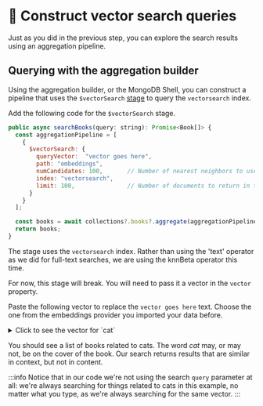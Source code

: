 
# 👐 Construct vector search queries

Just as you did in the previous step, you can explore the search results using an aggregation pipeline.

## Querying with the aggregation builder

Using the aggregation builder, or the MongoDB Shell, you can construct a pipeline that uses the `$vectorSearch` [stage](https://www.mongodb.com/docs/atlas/atlas-vector-search/vector-search-stage/) to query the `vectorsearch` index.

Add the following code for the `$vectorSearch` stage.

```js
public async searchBooks(query: string): Promise<Book[]> {
  const aggregationPipeline = [
    {
      $vectorSearch: {
        queryVector:  "vector goes here",
        path: "embeddings",
        numCandidates: 100,       // Number of nearest neighbors to use during the search.
        index: "vectorsearch",
        limit: 100,               // Number of documents to return in the results. Value can't exceed the value of numCandidates.
      }
    }
  ];

  const books = await collections?.books?.aggregate(aggregationPipeline).toArray() as Book[];
  return books;
}
```

The stage uses the `vectorsearch` index. Rather than using the 'text' operator as we did for full-text searches, we are using the <Link to="https://www.mongodb.com/docs/atlas/atlas-search/knn-beta/">knnBeta</Link> operator this time.

For now, this stage will break. You will need to pass it a vector in the `vector` property.

Paste the following vector to replace the `vector goes here` text. Choose the one from the embeddings provider you imported your data before.

<details>
<summary>Click to see the vector for `cat`</summary>
<div>

                <Tabs groupId="aiproviders">
                                    <TabItem value="serverless" label="Serverless Endpoint" default>

```js

 [
    -0.0174162965 ,  0.0245774388 ,  -0.0101664858 ,  0.015426904 ,  -0.00415589521 ,  0.000379170029 ,  0.00328788417 ,  0.0232018214 ,  0.0125158112 ,  0.0160533246 ,  -0.00541570364 ,  0.0105888518 ,  -0.00495141745 ,  0.00877464749 ,  -0.00066192291 ,  -0.0279761553 ,  0.00479448168 ,  0.00526619935 ,  0.0137019875 ,  0.0112587586 ,  -0.0164364669 ,  0.00324318558 ,  -0.00365074654 ,  0.00283526955 ,  0.0249142349 ,  -0.000715848873 ,  -0.0189171676 ,  -0.000722481229 ,  0.00902813487 ,  -0.0158262141 ,  0.00499641569 ,  0.0144984741 ,  0.0185688455 ,  0.0219901353 ,  -0.0337887295 ,  -0.00138517399 ,  0.0149789844 ,  -0.0011123264 ,  -0.0220389366 ,  0.00396383693 ,  -0.00816524867 ,  0.0165361371 ,  0.0000103136945 ,  0.00915649 ,  -0.00743202539 ,  0.00258577825 ,  -0.0010407283 ,  -0.013722592 ,  0.0265785698 ,  0.0116659962 ,  -0.0044687083 ,  -0.0170654096 ,  0.0090931775 ,  0.0182800591 ,  -0.00480159 ,  -0.0223153941 ,  -0.0149503266 ,  0.00384669541 ,  0.00747237448 ,  0.00374067528 ,  -0.0029205468 ,  0.00429578731 ,  -0.00466444204 ,  0.00285394932 ,  -0.00742075406 ,  0.00319738523 ,  0.00445757806 ,  -0.0183825158 ,  -0.0038325619 ,  0.00428729085 ,  0.0102414265 ,  -0.00895938464 ,  0.00405489327 ,  -0.00223220978 ,  -0.0142137855 ,  0.0128879305 ,  0.00182934839 ,  -0.0129079223 ,  -0.0109607885 ,  -0.00286891381 ,  -0.00816109776 ,  0.0042261472 ,  -0.0138018392 ,  0.00879025646 ,  -0.0275858473 ,  0.0199074782 ,  0.00278126402 ,  0.00318450946 ,  0.00392502174 ,  0.0032763998 ,  0.00577079458 ,  0.0109967645 ,  0.0241964459 ,  -0.00249635172 ,  -0.0277098026 ,  -0.0112264836 ,  0.00543002551 ,  -0.0060945563 ,  0.00533928443 ,  0.00700696697 ,  -0.00443158392 ,  0.0266380236 ,  0.0052870675 ,  0.00181362615 ,  -0.00063150574 ,  -0.010961365 ,  0.00454009417 ,  0.00301212608 ,  0.0146357827 ,  0.00371428649 ,  -0.0144161526 ,  0.00273155351 ,  -0.00169123092 ,  -0.00276259822 ,  0.00441844296 ,  0.013464313 ,  0.0272840764 ,  0.0103263296 ,  -0.00747303572 ,  0.0177887678 ,  0.0138310278 ,  0.000284288137 ,  -0.0100040426 ,  0.00991517305 ,  -0.0158022288 ,  -0.00863224082 ,  0.00715725124 ,  0.0218035821 ,  -0.0120832948 ,  0.0068402607 ,  0.00545122242 ,  -0.00650596293 ,  0.0155197401 ,  0.00771469343 ,  0.0214803 ,  -0.0148789957 ,  0.0286776777 ,  -0.00362978922 ,  -0.0171407629 ,  0.00785124 ,  0.00237989728 ,  0.0161630642 ,  0.0101449694 ,  -0.00741708232 ,  0.00798536651 ,  0.00452013081 ,  0.0103888111 ,  -0.014011967 ,  0.0311738066 ,  -0.00891176 ,  -0.00529846037 ,  -0.00671822391 ,  0.00301906583 ,  -0.0069941 ,  0.0188662242 ,  -0.000790660677 ,  0.00393483834 ,  -0.00165903952 ,  -0.00847951416 ,  0.00668279501 ,  0.0161590427 ,  -0.0146305244 ,  -0.00464632642 ,  -0.0056685 ,  0.0330115482 ,  0.0111305835 ,  0.0302436613 ,  -0.0116894422 ,  -0.00270438148 ,  0.0285141747 ,  -0.00717114331 ,  -0.0167590193 ,  0.00485714804 ,  0.00388671015 ,  -0.00185622601 ,  0.0241311342 ,  -0.00222511846 ,  -0.00568641163 ,  0.00082476 ,  0.00102514261 ,  0.007614817 ,  0.0115251541 ,  0.0115654282 ,  0.0149287824 ,  -0.0142699759 ,  0.00305828 ,  0.0107790576 ,  -0.0271064173 ,  -0.000438057235 ,  0.0149125801 ,  -0.00570692122 ,  0.019790316 ,  0.00523369899 ,  0.0157233402 ,  0.0194497723 ,  0.00828364 ,  0.0261637885 ,  -0.00106777356 ,  -0.00172611733 ,  0.0210740175 ,  0.0108330827 ,  0.00277128536 ,  0.0154189626 ,  0.00658144709 ,  0.0123065403 ,  -0.0227006748 ,  -0.0146393012 ,  0.00505430065 ,  -0.0153992195 ,  0.0292910989 ,  0.0130359642 ,  -0.00779962493 ,  0.0139949955 ,  -0.0134135196 ,  0.0225379467 ,  0.0151461326 ,  0.00695634028 ,  -0.0024139965 ,  -0.017798746 ,  -0.0196874235 ,  -0.0325383283 ,  0.0160800312 ,  0.0121088177 ,  -0.00885253772 ,  0.0105135813 ,  -0.00632725563 ,  0.044731766 ,  0.0135601694 ,  0.0155309541 ,  0.0211559199 ,  0.0178867057 ,  0.00488560786 ,  -0.0240100455 ,  0.00487437192 ,  -0.0041149091 ,  0.00257139071 ,  0.0196579695 ,  0.0150385257 ,  0.0177825782 ,  0.0153155597 ,  0.00475977128 ,  0.00158851594 ,  0.00595198805 ,  0.00178528065 ,  -0.00435770303 ,  -0.0140293073 ,  -0.0239157584 ,  0.0202592406 ,  -0.00880476646 ,  0.00874939 ,  0.0148269385 ,  0.00226395833 ,  0.0113797877 ,  0.0148496982 ,  0.000981716905 ,  0.00161507656 ,  -0.0109435441 ,  -0.00667641591 ,  0.0344219916 ,  0.0372289196 ,  -0.0129976077 ,  0.027455451 ,  -0.0101687554 ,  0.0184402447 ,  0.00000160684897 ,  0.00839170348 ,  -0.00304720737 ,  -0.00501035852 ,  0.0013040686 ,  0.0286810193 ,  -0.00165785092 ,  -0.00896887481 ,  0.014901435 ,  -0.00864635594 ,  0.0140394829 ,  0.0160239 ,  0.0303953737 ,  -0.0108761434 ,  0.0209692623 ,  0.00971899368 ,  -0.00486202398 ,  -0.00106382929 ,  0.0157670155 ,  0.0185049102 ,  -0.000125856968 ,  0.016272841 ,  0.00143731432 ,  -0.0148587143 ,  -0.00194294413 ,  -0.00134741853 ,  -0.0215529297 ,  0.00967474747 ,  0.004122396 ,  -0.000132224464 ,  0.0288606416 ,  0.0107908072 ,  0.00210265 ,  0.0247537829 ,  -0.00562974578 ,  -0.0163796097 ,  -0.0172648821 ,  0.0059145228 ,  -0.00990151428 ,  -0.0134067796 ,  -0.00594962807 ,  0.0168949831 ,  -0.0162620917 ,  -0.0118620684 ,  0.00665928749 ,  0.0104725547 ,  -0.0263601895 ,  -0.00030892287 ,  0.0131708058 ,  0.0205616262 ,  0.0193500519 ,  -0.00274952711 ,  0.0265398808 ,  0.00813123 ,  0.00141490332 ,  -0.00281327404 ,  -0.00459163031 ,  -0.00336960121 ,  0.00627432717 ,  -0.00115516654 ,  0.0324379057 ,  0.00233021169 ,  -0.0084840795 ,  0.0193278417 ,  -0.00452532293 ,  0.00359316729 ,  -0.00484369043 ,  -0.0124026937 ,  0.00538760144 ,  0.00616242364 ,  0.0164079089 ,  -0.00219628913 ,  0.013533229 ,  0.0132479165 ,  0.0189592596 ,  0.0126596289 ,  -0.0216388721 ,  0.0176775195 ,  -0.00595868705 ,  0.0174865779 ,  -0.027499225 ,  -0.00467659533 ,  -0.00849458296 ,  0.0136932498 ,  -0.0112622883 ,  0.00561642693 ,  0.000294685509 ,  0.00167854887 ,  -0.00100786611 ,  0.00122261653 ,  0.011614399 ,  0.0204342 ,  -0.0117546692 ,  0.00602791319 ,  0.00254450296 ,  0.0116753969 ,  -0.00492580514 ,  0.00670228619 ,  0.00524263503 ,  0.0359221213 ,  -0.00650785957 ,  -0.00342567032 ,  0.000238710738 ,  -0.0144591732 ,  -0.0180309769 ,  0.000703251222 ,  0.0179406367 ,  -0.0121124517 ,  0.00484898081 ,  -0.0129846008 ,  -0.0121382745 ,  0.0298236441 ,  0.00660934439 ,  0.00802135468 ,  -0.0147326291 ,  0.00721890526 ,  0.0268558953 ,  0.00417125644 ,  -0.00530042592 ,  -0.00102057308 ,  0.00427180901 ,  0.0162123423 ,  -0.0158268809 ,  0.0016410104 ,  0.00358636281 ,  0.0103789438 ,  -0.0373012312 ,  -0.0167543553 ,  0.00789179094 ,  -0.00651058787 ,  -0.00101554592 ,  -0.00974304695 ,  -0.00131745555 ,  0.0105802603 ,  0.0131299524 ,  -0.00679483218 ,  -0.00871113222 ,  0.0147298109 ,  0.00825089682 ,  0.00596718257 ,  0.0023834582 ,  0.0152730308 ,  0.0268712863 ,  0.0115540912 ,  -0.0034172642 ,  -0.00113652134 ,  0.0076234513 ,  0.0187208131 ,  -0.00650485698 ,  0.000535065075 ,  0.0165142342 ,  0.0018421209 ,  -0.249476731 ,  -0.00826251786 ,  -0.00227547437 ,  -0.01809109 ,  -0.013197042 ,  0.0037673153 ,  0.0365200639 ,  0.00140378659 ,  0.0111682555 ,  -0.00212278054 ,  0.00192302209 ,  0.00551756844 ,  0.00918013416 ,  0.0016007123 ,  0.00283389539 ,  0.0198921915 ,  0.00813968293 ,  0.000216852786 ,  -0.0105159897 ,  0.00775925955 ,  0.0125824884 ,  0.0122032613 ,  0.0271087475 ,  -0.237329781 ,  -0.0091460431 ,  0.0316801593 ,  0.011309783 ,  0.0148321288 ,  0.0164116453 ,  0.00588332955 ,  0.00802596472 ,  0.0076354132 ,  -0.00110252993 ,  0.00436541392 ,  -0.0034002536 ,  -0.00814347249 ,  -0.0100771571 ,  0.000550651457 ,  -0.0175937749 ,  -0.00430326303 ,  0.00681335293 ,  0.00399685185 ,  0.00380431511 ,  0.00233724923 ,  -0.00215457822 ,  0.00195491593 ,  0.0162788294 ,  -0.00570913265 ,  0.000231042519 ,  0.00515314238 ,  0.0150186466 ,  -0.00307800807 ,  -0.0198503546 ,  0.014186522 ,  0.0174691118 ,  -0.249346316 ,  -0.0132391 ,  0.0147329448 ,  -0.00133319933 ,  0.0165803097 ,  0.00463585882 ,  0.0113709606 ,  0.008648647 ,  -0.0157090388 ,  -0.0161941145 ,  0.0260536075 ,  0.0115038939 ,  0.0175996292 ,  0.0117571149 ,  0.0102994246 ,  0.00593641959 ,  -0.0208111256 ,  0.00133263832 ,  0.010016934 ,  -0.00106800569 ,  0.0136044649 ,  0.0122899665 ,  0.0123574333 ,  -0.0159868691 ,  -0.00883269496 ,  -0.0105052972 ,  -0.0153602259 ,  -0.00708895084 ,  -0.00374335726 ,  -0.00516681513 ,  -0.0135211078 ,  0.0079748584 ,  0.00592072774 ,  0.00657905731 ,  0.00537452195 ,  0.0105388239 ,  0.00773322256 ,  -0.00987939443 ,  -0.0255899932 ,  0.0052358415 ,  -0.0246183649 ,  -0.011944456 ,  -0.00988268107 ,  -0.00565451337 ,  0.0147379646 ,  0.00744351419 ,  0.00927754212 ,  0.00380466622 ,  0.0037476616 ,  0.0092136357 ,  -0.0178595334 ,  0.00654375087 ,  0.00677238265 ,  0.0119226445 ,  0.0140760075 ,  0.0101927957 ,  0.0223148279 ,  -0.00858868565 ,  0.012999041 ,  -0.0150532462 ,  0.0109934555 ,  0.00686802063 ,  0.0031152619 ,  -0.00473426143 ,  0.000165670586 ,  0.00571797 ,  0.00903102383 ,  0.0144805517 ,  0.0254828241 ,  0.0119039025 ,  0.0119439596 ,  0.0103861969 ,  0.00474035135 ,  -0.0117407953 ,  0.0022234011 ,  -0.0240126532 ,  0.00195854483 ,  -0.00518661272 ,  0.019946482 ,  -0.00267217122 ,  0.009945862 ,  0.0190599672 ,  0.0397237316 ,  0.0202055052 ,  -0.0139578842 ,  0.0060266573 ,  0.00725419354 ,  -0.00301874289 ,  0.00148249371 ,  0.0024454135 ,  0.00820134301 ,  -0.00378446095 ,  0.0234579109 ,  -0.0033848444 ,  0.00254337443 ,  0.0135972723 ,  0.00937160477 ,  -0.00909276493 ,  0.00130138954 ,  -0.00247958838 ,  -0.00518678408 ,  0.0116308825 ,  -0.00553699303 ,  0.00865344424 ,  -0.0209188387 ,  0.0284014959 ,  0.0397592895 ,  0.0571159609 ,  0.0189767536 ,  -0.023579834 ,  -0.00844216067 ,  0.0269133598 ,  -0.00793308951 ,  0.0179536212 ,  0.0059208381 ,  0.0267210901 ,  -0.00665957062 ,  -0.00739492057 ,  0.000611711 ,  -0.0111742681 ,  -0.0088798441 ,  0.0142433736 ,  -0.00675414363 ,  -0.013581289 ,  0.0119962124 ,  -0.00928197522 ,  -0.00478880247 ,  0.00416102679 ,  0.0038893742 ,  0.0427196696 ,  0.0131726274 ,  -0.0123320194 ,  0.00407074625 ,  0.0157892872 ,  -0.00405432237 ,  0.0148664955 ,  0.000984201324 ,  0.00735353632 ,  0.00236657821 ,  0.0131964013 ,  0.0166589823 ,  0.00707848091 ,  -0.0027406693 ,  0.00459480798 ,  0.0105721094 ,  0.038077537 ,  -0.00724895485 ,  0.0128929093 ,  0.0175121538 ,  -0.00665202318 ,  -0.247710422 ,  0.00593931973 ,  -0.0173492823 ,  -0.203771278 ,  0.022104552 ,  0.0050284192 ,  0.0160764456 ,  0.016262304 ,  -0.0205290765 ,  0.0136162154 ,  0.00742666796 ,  0.00876677874 ,  0.0114127081 ,  0.0416617617 ,  -0.00927854702 ,  0.0112848505 ,  0.0178707372 ,  -0.00223326334 ,  0.0115998704 ,  0.00727966847 ,  -0.0224510189 ,  0.0249368027 ,  0.0238542352 ,  -0.0146937314 ,  -0.0209311862 ,  -0.00717318663 ,  0.0110357357 ,  -0.00295578293 ,  0.0181849543 ,  0.00753912888 ,  0.0042518219 ,  -0.00561797433 ,  -0.00504555972 ,  0.0107642859 ,  0.0177009478 ,  0.00762712 ,  0.0197622236 ,  0.00996106863 ,  0.0102393087 ,  -0.000226532284 ,  0.00431017531 ,  0.00471323589 ,  -0.00553298509 ,  -0.00104342133 ,  0.00330404961 ,  0.00767560164 ,  0.0136543792 ,  0.00799431466 ,  -0.0267019328 ,  0.00330304564 ,  0.00223713531 ,  -0.0070342035 ,  0.00321111432 ,  0.00481710536 ,  0.00400120579 ,  -0.00364657654 ,  0.00713134604 ,  0.00183409965 ,  0.0146055343 ,  0.00995466858 ,  -0.00987416 ,  0.0178020764 ,  -0.00410982594 ,  -0.00375419459 ,  -0.00325361406 ,  -0.00651473925 ,  0.004713431 ,  -0.0153508792 ,  -0.0185174402 ,  -0.00903706253 ,  -0.0126047824 ,  0.0033940461 ,  0.000134488277 ,  -0.00378203602 ,  0.0171301793 ,  -0.00948834792 ,  0.0229860656 ,  0.0204468649 ,  0.0309519116 ,  -0.0137306936 ,  0.0127609968 ,  0.00304349489 ,  -0.00848938338 ,  0.000456935231 ,  -0.00419570133 ,  -0.0183459539 ,  0.0126175517 ,  0.0170864258 ,  -0.00714809308 ,  -0.00622619689 ,  -0.00646926463 ,  0.00463462481 ,  -0.00598485954 ,  0.0058905771 ,  -0.00532265846 ,  0.00814901479 ,  -0.00345747569 ,  0.00700392434 ,  0.00343142869 ,  -0.00116848084 ,  -0.00112342311 ,  0.00955636241 ,  0.00373206171 ,  -0.0109822154 ,  0.00771702081 ,  -0.0189748686 ,  0.00980147719 ,  -0.00591509324 ,  0.0076705208 ,  0.0394647382 ,  0.0115754018 ,  0.0143392934 ,  0.0000282846286 ,  0.0113825127 ,  0.0137632713 ,  0.011303287 ,  -0.0120392628 ,  0.00527257239 ,  -0.01770005 ,  -0.0211959593 ,  0.00266567105 ,  0.0137595497 ,  0.0152906533 ,  0.00961258076 ,  0.00359264831 ,  0.00661252718 ,  0.00695862202 ,  -0.0026560782 ,  -0.00485670427 ,  -0.0139870541 ,  -0.000298133207 ,  0.0239104815 ,  0.00129168539 ,  0.000877773913 ,  0.00655013742 ,  0.0215926971 ,  -0.0083441427 ,  -0.0110250823 ,  -0.0227467511 ,  -0.00535951043 ,  -0.0152951283 ,  0.0261800103 ,  0.00358167547 ,  0.00995154399 ,  0.0208249036 ,  -0.00415720558 ,  0.0102396579 ,  0.00937197078 ,  0.0101401098 ,  0.0162998606 ,  -0.00591357565 ,  -0.00123272289 ,  -0.00332033541 ,  0.0252272952 ,  0.0071680313 ,  0.00495454436 ,  0.0116113769 ,  0.0884006843 ,  0.0106528541 ,  0.0191799905 ,  0.00955921505 ,  0.00730522443 ,  0.0124047017 ,  0.00439803209 ,  -0.00646532886 ,  0.0221869014 ,  -0.00383959105 ,  -0.00633799238 ,  -0.00244529778 ,  0.0185070243 ,  0.00660874508 ,  0.000933621894 ,  0.0225343518 ,  -0.000844085938 ,  -0.0189829767 ,  0.0178090725 ,  0.0259044357 ,  0.0013883377 ,  0.0267268326 ,  0.0166377965 ,  0.0123627633 ,  0.0018634533 ,  0.00947038 ,  0.011571574 ,  0.0193832647 ,  -0.00982086919 ,  0.00155755156 ,  0.0129259815 ,  0.00136097835 ,  -0.00877885893 ,  0.0131311752 ,  -0.00151362107 ,  0.00834575202 ,  0.00050025346 ,  0.00319283199 ,  0.00782897323 ,  0.000716953946 ,  0.016656056 ,  0.0286584031 ,  -0.0176211428 ,  0.0118140755 ,  0.00854969304 ,  0.0290862173 ,  0.0170480814 ,  -0.00587001676 ,  -0.00909367 ,  0.00177566044 ,  0.016940793 ,  -0.00799633469 ,  -0.00553826662 ,  -0.000856186845 ,  -0.00895845331 ,  0.017707251 ,  0.00894242432 ,  0.00279541756 ,  0.00194747688 ,  0.0620145164 ,  0.0170855131 ,  0.0181015283 ,  -0.00488511659 ,  0.00739530521 ,  0.00381793058 ,  0.0236838441 ,  -0.0110180546 ,  -0.00303233787 ,  0.0106252125 ,  0.0218523424 ,  0.0120258862 ,  -0.0238109063 ,  -0.0141544091 ,  -0.0117197642 ,  0.00142283749 ,  0.00749559887 ,  -0.01835653 ,  0.0109190186 ,  0.230248854 ,  0.00243706512 ,  -0.0191726219 ,  -0.0039915205 ,  0.00090481824 ,  0.0097334832 ,  0.0011603015 ,  0.0128068542 ,  0.0132220108 ,  0.00675814971 ,  -0.00593760097 ,  -0.00415971177 ,  -0.00962787 ,  -0.00549635105 ,  0.00823726878 ,  0.0050871023 ,  -0.0110829314 ,  -0.0240769703 ,  0.0216759592 ,  0.0105546387 ,  0.0092127258 ,  0.00950946938 ,  0.011214288 ,  0.0207515862 ,  -0.00427346211 ,  0.0215848032 ,  0.00631247042 ,  -0.0173860975 ,  -0.00429316331 ,  -0.0156703293 ,  0.0145311896 ,  0.00154955836 ,  0.029202221 ,  0.00952351093 ,  0.00762017304 ,  0.0132371243 ,  -0.000413324917 ,  -0.018139435 ,  -0.00137031218 ,  -0.0247978102 ,  0.00110339699 ,  -0.0127050383 ,  0.00427115569 ,  0.0105016418 ,  0.00707798311 ,  0.00346998381 ,  0.0103705777 ,  -0.00652977 ,  -0.00415032031 ,  -0.02806486 ,  -0.00196650578 ,  -0.00155976182 ,  0.00992677 ,  -0.00105549069 ,  0.0137296533 ,  0.0236347523 ,  0.00182458689 ,  0.0199223049 ,  -0.00276026176 ,  0.00998133142 ,  0.0146578802 ,  0.019509837 ,  0.0132354666 ,  0.016197456 ,  -0.0222785398 ,  0.0275361184 ,  -0.00708267 ,  0.00204956881 ,  -0.0148065751 ,  -0.0156063633 ,  0.00459486898 ,  0.0315569416 ,  -0.0123368967 ,  0.000550252618 ,  0.0112896077 ,  0.0101433489 ,  0.0137203485 ,  -0.0309543014 ,  -0.0102090118 ,  -0.0146470396 ,  -0.0152495811 ,  -0.00782251731 ,  -0.000481927331 ,  0.00249194936 ,  0.0247710273 ,  -0.0138575658 ,  -0.00127112528 ,  -0.0101131462 ,  -0.0206313506 ,  0.0304280054 ,  -0.00248918636 ,  0.0173521303 ,  0.00556982402 ,  0.00141715049 ,  -0.00190233544 ,  0.0123170558 ,  0.0233307444 ,  0.00312000071 ,  0.00893271156 ,  -0.00211704732 ,  -0.0223851744 ,  -0.012003378 ,  -0.00173906132 ,  -0.033930853 ,  -0.0132441921 ,  0.00660338392 ,  -0.00732988073 ,  0.0382183567 ,  0.0115636932 ,  -0.00888128299 ,  0.00235293456 ,  0.015075597 ,  0.00542440079 ,  -0.00468811532 ,  0.00985751394 ,  -0.0152464211 ,  -0.0179700833 ,  0.0264063235 ,  0.0013880292 ,  -0.0310891103 ,  -0.00859554764 ,  0.0131274536 ,  -0.0163813084 ,  0.00150359748 ,  -0.0189019889 ,  0.017225489 ,  -0.00493983 ,  0.0150729371 ,  -0.00679251924 ,  -0.0257455166 ,  -0.0165748503 ,  -0.00722624 ,  -0.00870564487 ,  -0.00937411375 ,  -0.00884327 ,  -0.00593924755 ,  0.0273168385 ,  0.00984810665 ,  -0.00478853 ,  0.00960565172 ,  0.00520327082 ,  0.0110894656 ,  0.0043701129 ,  -0.012798368 ,  0.0209687147 ,  0.00173782359 ,  -0.00601157593 ,  -0.0136476019 ,  0.0242128018 ,  0.0126717044 ,  0.0118195312 ,  0.0129737463 ,  -0.0229055211 ,  0.000690913934 ,  0.00551808765 ,  -0.00700541073 ,  0.00897676498 ,  0.0118167475 ,  0.00463432027 ,  0.00607711449 ,  0.00252673146 ,  -0.00303562544 ,  0.00487812655 ,  0.0325729102 ,  0.00728356885 ,  0.00073953392 ,  0.0265055709 ,  -0.000579640735 ,  0.0107898898 ,  0.0121998601 ,  -0.00714005716 ,  0.0078013367 ,  -0.00521270139 ,  0.0168101899 ,  0.0088647 ,  0.00999857578 ,  -0.00270523643 ,  0.0103866616 ,  -0.0269346833 ,  0.00911592133 ,  -0.00812651496 ,  -0.00206404645 ,  -0.025884686 ,  0.00912743341 ,  -0.00175872992 ,  -0.00991604198 ,  -0.0105091603 ,  0.000180510629 ,  0.00418163789 ,  0.0123867551 ,  0.0236539524 ,  0.00107925967 ,  -0.025238933 ,  0.00963406172 ,  0.00202377327 ,  -0.0114020761 ,  -0.0153827742 ,  -0.233063191 ,  0.00823930651 ,  0.0278516747 ,  0.00509003364 ,  -0.00586490473 ,  0.0193683915 ,  0.00820283 ,  -0.00357188215 ,  0.0268714819 ,  0.010479169 ,  0.0107392 ,  -0.0155000668 ,  0.00263407873 ,  0.00065870746 ,  0.0123836948 ,  0.00198982726 ,  0.00132350391 ,  0.0108083915 ,  0.0162774287 ,  0.0291505177 ,  -0.00716524059 ,  0.019510936 ,  0.010420735 ,  -0.0078454446 ,  0.00412600813 ,  0.222484067 ,  -0.0179173574 ,  0.00783126522 ,  0.0239261631 ,  0.0193766039 ,  -0.0161322337 ,  0.00684979092 ,  0.000586602953 ,  0.0130467732 ,  0.0358007923 ,  0.0269247554 ,  0.0153604094 ,  0.0151261631 ,  -0.00188700343 ,  -0.0430293642 ,  0.0189248 ,  0.02430127 ,  0.00555612473 ,  0.0119575197 ,  0.00771942968 ,  0.0176902339 ,  0.00583886588 ,  0.0116942478 ,  -0.00926405098 ,  0.00491529051 ,  0.0217139572 ,  0.00573335215 ,  -0.000804958807 ,  -0.0280170124 ,  0.00963724311 ,  0.00507564237 ,  0.0220594108 ,  0.0128042139 ,  -0.00127830007 ,  0.00259291125 ,  0.0103000822 ,  -0.0145079456 ,  0.0148036787 ,  -0.0105359266 ,  -0.00389395165 ,  0.0142206615 ,  0.0135824792 ,  0.00595895387 ,  0.0161511507 ,  0.232452959 ,  -0.000142555946 ,  0.000271107041 ,  -0.0238926113 ,  0.0259047505 ,  0.0106993951 ,  -0.000737730297 ,  0.00544273434 ,  -0.0127941575 ,  -0.00329739344 ,  0.0119100409 ,  -0.0142753571 ,  -0.0108688306 ,  0.00695010647 ,  -0.0138504179 ,  -0.00906034093 ,  0.0275518447 ,  0.0196045041 ,  -0.00615167757 ,  -0.00447422592 ,  0.0149298692 ,  -0.00664616656 ,  0.0058194031 ,  0.00575606152 ,  0.0144092711 ,  0.000867464871 ,  0.0178548153 ,  -0.0210043751 ,  0.00154653843 ,  0.0130040636 ,  0.0133344783 ,  0.0210689399 ,  -0.000798698107 ,  0.0169157814 ,  -0.0211629048 ,  0.005026937 ,  -0.00688200723 ,  0.0141195403 ,  0.00194833172 ,  -0.252283752 ,  -0.00496839592 ,  -0.0271510147 ,  -0.0269647278 ,  0.0011925943 ,  -0.00528299622 ,  0.0144576477 ,  0.000428500032 ,  0.194181517 ,  0.00120390451 ,  0.0186372641 ,  -0.00348009216 ,  -0.0250063483 ,  0.0111154262 ,  0.0238689296 ,  0.0344107933 ,  -0.00657161698 ,  0.0185912456 ,  -0.0111957164 ,  0.0239445083 ,  0.0103179496 ,  -0.00954331364 ,  0.00209623878 ,  -0.0154177193 ,  0.00399070745 ,  -0.0194557216 ,  0.0299478099 ,  -0.0170003455 ,  -0.00423035165 ,  0.00587320467 ,  0.00796341058 ,  -0.00533772586 ,  -0.248399302 ,  0.00699611707 ,  0.0210152119 ,  0.00201326329 ,  -0.00507608615 ,  -0.000718786905 ,  0.00656326115 ,  0.00659298338 ,  -0.000534767867 ,  -0.000965561543 ,  0.0184912439 ,  0.0121826055 ,  0.0243660659 ,  -0.0246042833 ,  0.00656386279 ,  -0.251107365 ,  0.00962331798 ,  -0.00142832671 ,  -0.00682493858 ,  -0.0102992058 ,  0.0318381 ,  0.0140759088 ,  -0.00792997237 ,  0.00992488116 ,  0.0159473531 ,  -0.00444503687 ,  0.0184682291 ,  0.017080579 ,  0.00362053 ,  -0.0146627109 ,  -0.00403425889 ,  0.00717000104 ,  -0.00611356599 ,  0.0233313721 ,  -0.0000191460767 ,  0.00184973946 ,  -0.0221430436 ,  0.00678605726 ,  0.0109037785 ,  0.0074805771 ,  -0.00145827222 ,  0.00939664524 ,  -0.0191412829 ,  -0.0105937077 ,  -0.0203552675 ,  -0.000773178705 ,  0.0147816595 ,  -0.00293966336 ,  0.00826846436 ,  0.00837803818 ,  -0.00101526314 ,  -0.00273553329 ,  0.0101266494 ,  -0.001673689 ,  0.0188849866 ,  -0.00579562318 ,  -0.00269100559 ,  0.0139123229 ,  0.0112447571 ,  0.0129238544 ,  0.00298438338 ,  -0.003334234 ,  -0.00305852038 ,  0.0393794663 ,  -0.00390231446 ,  -0.00732593611 ,  -0.0110708829 ,  -0.00361443846 ,  0.017583428 ,  -0.00718549918 ,  -0.0101442989 ,  0.0065733823 ,  0.0142287426 ,  -0.0144060105 ,  0.00344274659 ,  -0.0119144674 ,  -0.0250328835 ,  0.00977446232 ,  -0.0151946703 ,  0.000556509 ,  0.0120263537 ,  0.0082664974 ,  0.000492535 ,  -0.00991211366 ,  -0.0231444649 ,  0.00153488165 ,  -0.0052031083 ,  -0.00942852534 ,  0.00826752093 ,  -0.00482423091 ,  0.00424786424 ,  0.017576132 ,  0.0120774219 ,  -0.0326001756 ,  -0.00969811715 ,  0.029474657 ,  0.0119578587 ,  -0.0031990048 ,  -0.0134235388 ,  -0.00780537 ,  0.0195534639 ,  -0.0083468128 ,  0.0167794749 ,  0.0110201519 ,  -0.00678452477 ,  0.0359834693 ,  0.00414798083 ,  -0.00200532866 ,  0.00184809917 ,  -0.00298899389 ,  0.000270740275 ,  -0.0126912016 ,  -0.0166389067 ,  0.00333408779 ,  -0.0122501981 ,  0.0221671369 ,  0.0151061174 ,  0.00304372516 ,  0.0100959325 ,  -0.00467099808 ,  0.0188763589 ,  0.00374847348 ,  -0.0058837696 ,  0.0305340886 ,  0.00531517901 ,  -0.0162042547 ,  -0.00144578575 ,  -0.0150523717 ,  -0.0107740369 ,  0.019592585 ,  0.0282917749 ,  -0.0261388607 ,  -0.0104051903 ,  0.0102958074 ,  0.0109012872 ,  0.0120215379 ,  0.0122558093 ,  0.0160539318 ,  0.000855114136 ,  -0.0187473483 ,  -0.00864194054 ,  -0.00797920395 ,  -0.0267480165 ,  0.0124802077 ,  0.0150261708 ,  0.00829137862 ,  0.00437135482 ,  0.00774782 ,  0.0332311727 ,  0.0136966566 ,  0.00591752492 ,  -0.012198546 ,  0.0205642898 ,  0.0185321 ,  0.0103255874 ,  0.0108888196 ,  0.00530302478 ,  0.00643242383 ,  0.00161989743 ,  0.00333637255 ,  0.0126080802 ,  0.0121926358 ,  0.0272572972 ,  0.0189470444 ,  0.00643786741 ,  0.0146671822 ,  -0.0115446849 ,  0.0160693377 ,  0.00702429609 ,  -0.0110485144 ,  -0.00256681 ,  -0.0121004796 ,  0.0154860076 ,  0.0217484739 ,  0.00479157455 ,  0.00916166138 ,  0.00520737376 ,  0.0295828115 ,  0.0215843525 ,  0.0139442133 ,  0.00587165263 ,  -0.0629038811 ,  0.0089202309 ,  -0.00977275148 ,  -0.00215260568 ,  0.0276353694 ,  0.0156865902 ,  0.00255307183 ,  0.0254296176 ,  0.00365543528 ,  -0.0057183858 ,  0.00900592748 ,  0.0107010705 ,  0.00631309114 ,  -0.0148108741 ,  0.0128395287 ,  -0.00277325674 ,  0.0152730336 ,  0.0142901326 ,  0.0194778983 ,  -0.00394276483 ,  0.00969220325 ,  0.00726978621 ,  -0.00968333054 ,  0.00766262319 ,  0.000700654055 ,  0.0132916747 ,  -0.00595067861 ,  0.00508601451 ,  0.00437385915 ,  0.0357413851 ,  -0.0143224932 ,  -0.0150837479 ,  0.00032923551 ,  -0.00152578694
],
```

                    </TabItem>
  <TabItem value="openai" label="OpenAI" default>

  This vector has 1536 dimensions

  ```js

[
  -0.0071006604 ,  -0.017430507 ,  -0.009666266 ,  -0.030631134 ,  -0.012618665 ,  0.0031245034 ,  -0.004992818 ,  -0.041220024 ,  -0.014563273 ,  -0.021348111 ,  0.019247366 ,  0.050730154 ,  -0.0012570759 ,  0.0025904458 ,  -0.03840957 ,  -0.0060751275 ,  0.035513945 ,  -0.0047089336 ,  0.002324304 ,  -0.013512901 ,  -0.0189209 ,  0.009034623 ,  0.01589753 ,  -0.008644282 ,  -0.014577467 ,  0.0071432428 ,  0.013065782 ,  -0.01334257 ,  0.0029523985 ,  0.004843779 ,  0.0039672856 ,  -0.016820155 ,  -0.01579817 ,  -0.043036886 ,  -0.027096773 ,  -0.004290204 ,  0.007948765 ,  -0.009957247 ,  0.021986851 ,  -0.009055914 ,  0.0049253954 ,  0.00028388447 ,  -0.012128964 ,  0.013094171 ,  -0.0038395375 ,  0.006926781 ,  -0.022100406 ,  -0.004435695 ,  0.0013803883 ,  0.01393163 ,  0.0025620572 ,  0.008161678 ,  -0.011334088 ,  0.0102553265 ,  -0.0050992747 ,  0.0027998106 ,  0.007920377 ,  -0.0126825385 ,  0.013214822 ,  0.0023349498 ,  0.015869142 ,  0.004123422 ,  -0.0018328291 ,  0.022668175 ,  0.011177951 ,  -0.003442099 ,  -0.0074093845 ,  0.00042227816 ,  -0.0041553588 ,  0.005049595 ,  0.03236283 ,  0.028033592 ,  0.023619188 ,  -0.0057096262 ,  -0.009488839 ,  -0.007047432 ,  -0.008601699 ,  0.01132699 ,  -0.00054425973 ,  -0.005337028 ,  0.035968162 ,  -0.03250477 ,  -0.016351745 ,  0.005663495 ,  0.019744165 ,  0.006415789 ,  -0.009346896 ,  0.009581101 ,  -0.01021984 ,  0.010553405 ,  0.021220364 ,  0.026458032 ,  -0.012278004 ,  0.0375863 ,  -0.010354686 ,  0.019517057 ,  -0.016891126 ,  0.025024416 ,  -0.006791936 ,  -0.059956398 ,  0.0057805977 ,  0.005177343 ,  -0.04298011 ,  -0.0077855317 ,  -0.0038040518 ,  -0.009055914 ,  0.018509267 ,  0.0010592439 ,  0.017515672 ,  -0.00261706 ,  -0.0074945497 ,  0.057287887 ,  0.011852177 ,  -0.018154413 ,  0.0060006077 ,  -0.005156052 ,  -0.004843779 ,  -0.024328899 ,  -0.006039642 ,  -0.016082056 ,  0.010986329 ,  0.009318507 ,  0.039005727 ,  0.0074022873 ,  0.018878317 ,  0.01902026 ,  -0.007913279 ,  0.013619358 ,  -0.013505803 ,  0.017160816 ,  0.029098159 ,  0.00070128334 ,  0.013853562 ,  0.009744334 ,  0.00092085026 ,  0.027692929 ,  -0.04150391 ,  -0.0027306138 ,  -0.004687642 ,  -0.06285202 ,  -0.002361564 ,  0.019304143 ,  -0.019573834 ,  0.015698811 ,  -0.010723736 ,  0.023718547 ,  0.024641171 ,  0.0037614692 ,  0.012036702 ,  0.0022639786 ,  0.0051808916 ,  -0.00914108 ,  0.027167743 ,  -0.017671809 ,  -0.007352608 ,  0.030176919 ,  0.0034846817 ,  0.01488974 ,  -0.002145102 ,  -0.020169992 ,  -0.00024618107 ,  -0.004833133 ,  0.016933708 ,  -0.014208417 ,  0.005752209 ,  0.027011607 ,  0.020922285 ,  0.0043505295 ,  -0.013853562 ,  0.0048224875 ,  -0.019502863 ,  0.02295206 ,  -0.00688065 ,  0.007317122 ,  -0.003850183 ,  0.009283022 ,  -0.00086983974 ,  -0.005145406 ,  -0.0132645015 ,  -0.027054189 ,  -0.013484512 ,  0.011142465 ,  0.01562784 ,  0.032675102 ,  0.0010619053 ,  0.0049821725 ,  0.023988238 ,  -0.007991347 ,  -0.009219148 ,  -0.0045421515 ,  0.0056031696 ,  0.026727723 ,  0.020595819 ,  -0.023250138 ,  -0.65724933 ,  -0.024087597 ,  -0.009417867 ,  -0.012916743 ,  0.012568985 ,  0.024172762 ,  0.0022125246 ,  0.0025691544 ,  0.0063412692 ,  -0.014485205 ,  -0.016791767 ,  0.009077206 ,  0.0033782253 ,  -0.010510823 ,  -0.011021814 ,  -0.0032735427 ,  -0.00425117 ,  -0.018679598 ,  -0.018140217 ,  0.023250138 ,  -0.0021592963 ,  0.005227023 ,  0.0019055745 ,  -0.013016103 ,  0.0046131224 ,  -0.009701752 ,  0.0067777415 ,  -0.032987375 ,  0.025123775 ,  0.015272984 ,  -0.012313489 ,  0.03051758 ,  -0.005457679 ,  -0.013562581 ,  0.04661383 ,  0.022937864 ,  -0.0000013376392 ,  0.027110966 ,  0.015131042 ,  0.04059548 ,  -0.018296354 ,  -0.020070631 ,  0.016720796 ,  0.0025815743 ,  -0.025336688 ,  -0.012121866 ,  -0.00082149066 ,  -0.0005637768 ,  0.010979231 ,  -0.0055889753 ,  0.016351745 ,  -0.007324219 ,  0.0018718631 ,  -0.007324219 ,  0.00850234 ,  0.0044676317 ,  0.024683755 ,  -0.023817906 ,  0.003007401 ,  0.013115462 ,  -0.0034012909 ,  0.0052908966 ,  -0.008211358 ,  -0.020184185 ,  -0.016223997 ,  0.0070900144 ,  -0.01525879 ,  -0.0038040518 ,  0.023832101 ,  0.011099882 ,  0.0057238205 ,  0.0057699517 ,  -0.03471907 ,  0.003928251 ,  0.0037756634 ,  0.0221146 ,  0.008800418 ,  -0.012788995 ,  -0.0011240051 ,  -0.0120012155 ,  -0.007629395 ,  0.004137616 ,  -0.026202537 ,  -0.008175872 ,  0.015812365 ,  -0.011752817 ,  -0.02110681 ,  -0.0014407136 ,  0.014222612 ,  0.0114192525 ,  0.0070829173 ,  0.02437148 ,  -0.017316952 ,  0.014293583 ,  -0.0091339825 ,  0.00946045 ,  -0.0062702983 ,  0.003697595 ,  0.010553405 ,  -0.03818246 ,  -0.007934571 ,  -0.0050212066 ,  0.0065470855 ,  -0.006813227 ,  0.022199765 ,  0.02366177 ,  -0.014861352 ,  0.018807346 ,  0.036592707 ,  -0.021490054 ,  0.005432839 ,  -0.004769259 ,  -0.010042413 ,  0.00018252883 ,  0.0138251735 ,  -0.031511176 ,  0.012235421 ,  0.0047444194 ,  0.01865121 ,  -0.022909477 ,  -0.010297909 ,  0.020794537 ,  0.013165142 ,  -0.008488146 ,  0.0039034113 ,  0.003184829 ,  -0.016848544 ,  0.0011701363 ,  -0.006014802 ,  -0.002145102 ,  0.008324912 ,  -0.02022677 ,  0.014549079 ,  -0.016181415 ,  0.0032149917 ,  0.0021752648 ,  0.02503861 ,  0.016053667 ,  0.01835313 ,  -0.0044215005 ,  -0.025535408 ,  -0.00036350518 ,  0.010702444 ,  0.006493857 ,  0.018267965 ,  0.0029009443 ,  -0.006813227 ,  -0.024357287 ,  0.0024343093 ,  0.009559809 ,  -0.01488974 ,  -0.010794707 ,  0.027636154 ,  0.016479494 ,  0.03452035 ,  -0.022441067 ,  -0.010056607 ,  -0.015443315 ,  -0.019233173 ,  -0.008161678 ,  0.0057309177 ,  0.034122914 ,  -0.0042795585 ,  -0.013598066 ,  -0.017061457 ,  -0.023235943 ,  0.009481741 ,  0.032958988 ,  -0.025350884 ,  -0.033328038 ,  -0.0044782776 ,  -0.021532636 ,  -0.0056599467 ,  0.022057824 ,  0.007984251 ,  0.0043434324 ,  0.0086513795 ,  -0.027877454 ,  0.008324912 ,  0.0034633905 ,  0.029382043 ,  -0.004723128 ,  -0.011703137 ,  -0.0065151486 ,  0.0009536744 ,  0.016394328 ,  0.034208078 ,  0.01828216 ,  -0.01855185 ,  0.016323356 ,  -0.017302759 ,  0.0060360935 ,  -0.0008414513 ,  0.011071494 ,  0.000944803 ,  -0.011028912 ,  0.0055641355 ,  0.02221396 ,  0.017700197 ,  0.021830715 ,  -0.0005846246 ,  0.0131438505 ,  0.010446948 ,  -0.002476892 ,  0.019659 ,  -0.036053326 ,  -0.013867756 ,  -0.008154581 ,  0.03747275 ,  0.026103176 ,  -0.00013340352 ,  -0.008225553 ,  -0.016280774 ,  -0.012632859 ,  0.0074164816 ,  0.028487807 ,  -0.010446948 ,  -0.0023154328 ,  -0.0091126915 ,  0.00028499338 ,  -0.0075229383 ,  -0.0032380573 ,  -0.005855117 ,  0.020070631 ,  0.006206424 ,  0.011632166 ,  0.020851314 ,  0.03599655 ,  0.004048902 ,  -0.026543198 ,  -0.024726337 ,  0.00032580178 ,  0.0095740035 ,  0.010879872 ,  0.004513763 ,  -0.001346677 ,  0.027579376 ,  -0.020127408 ,  0.033725474 ,  0.013044491 ,  0.00018541205 ,  0.025095386 ,  0.014101961 ,  -0.024385676 ,  0.011752817 ,  -0.0033924193 ,  0.023619188 ,  0.015443315 ,  -0.0037259837 ,  0.015287179 ,  -0.01339225 ,  0.004918298 ,  -0.018168606 ,  0.018764764 ,  0.004527957 ,  -0.015925918 ,  0.016834348 ,  0.0064690174 ,  0.027096773 ,  0.0314544 ,  0.02275334 ,  -0.0006657978 ,  0.0042298785 ,  0.000357517 ,  0.010383074 ,  0.018424101 ,  0.019630611 ,  -0.01629497 ,  0.015571063 ,  0.0058977 ,  -0.012760607 ,  -0.009467547 ,  0.010794707 ,  -0.017657613 ,  0.013221919 ,  0.012150255 ,  -0.0007780209 ,  -0.0057593063 ,  0.023164973 ,  -0.0035521043 ,  -0.018111829 ,  -0.051127594 ,  0.027650347 ,  -0.004751516 ,  -0.008750739 ,  -0.0018789603 ,  -0.041220024 ,  -0.016976291 ,  -0.0021042936 ,  0.011688943 ,  0.00032801964 ,  0.013427735 ,  0.022171376 ,  0.019105425 ,  0.013654843 ,  -0.0022107502 ,  0.030233696 ,  -0.013229016 ,  0.008885584 ,  0.010908261 ,  0.0015933015 ,  -0.027054189 ,  -0.009382382 ,  -0.026472226 ,  0.009772723 ,  -0.015925918 ,  -0.016195608 ,  -0.023917267 ,  -0.004598928 ,  0.0033214483 ,  -0.02002805 ,  0.017302759 ,  -0.022980448 ,  -0.0102766175 ,  -0.014116155 ,  -0.008104902 ,  -0.03381064 ,  -0.0020350968 ,  0.0491404 ,  -0.0011736848 ,  -0.011866371 ,  -0.012313489 ,  -0.034633905 ,  -0.017430507 ,  0.07063045 ,  0.008154581 ,  -0.009070109 ,  0.010702444 ,  0.0019162202 ,  -0.019133814 ,  -0.02943882 ,  0.0006307558 ,  0.026798693 ,  0.012540597 ,  -0.009744334 ,  0.0060502877 ,  0.009424964 ,  -0.0034917789 ,  -0.0021752648 ,  0.017544061 ,  -0.01936092 ,  0.0015977373 ,  0.010532114 ,  -0.013434832 ,  0.0023580154 ,  0.0018949289 ,  0.017231787 ,  0.0031120835 ,  -0.004527957 ,  -0.005929637 ,  0.0052589597 ,  0.03381064 ,  0.018126024 ,  -0.029410431 ,  0.0053299307 ,  0.01808344 ,  -0.015769782 ,  -0.0033906451 ,  0.011887662 ,  0.009105594 ,  -0.004751516 ,  0.008594602 ,  0.024584394 ,  -0.018168606 ,  0.020950673 ,  0.02322175 ,  -0.016053667 ,  -0.019275755 ,  0.009900471 ,  -0.007157437 ,  0.001219816 ,  0.021561025 ,  0.011767011 ,  -0.004684094 ,  0.03840957 ,  0.029325265 ,  -0.00781392 ,  0.005049595 ,  -0.016408522 ,  -0.010042413 ,  0.01408067 ,  -0.009439158 ,  -0.0021610705 ,  -0.016025279 ,  -0.008119096 ,  -0.012377363 ,  0.012157353 ,  0.00232253 ,  -0.013619358 ,  -0.022881089 ,  0.0013528869 ,  -0.02201524 ,  -0.031170515 ,  -0.013505803 ,  -0.013782591 ,  -0.016479494 ,  -0.018523462 ,  0.0077997255 ,  0.0067458046 ,  0.023321109 ,  0.022029435 ,  -0.023448857 ,  -0.00068043557 ,  0.021490054 ,  -0.015343956 ,  -0.026188342 ,  0.0046521565 ,  -0.042185232 ,  -0.021830715 ,  0.006689028 ,  -0.0068593584 ,  -0.014392942 ,  -0.0048863613 ,  -0.0002845498 ,  0.01955964 ,  0.000775803 ,  0.034775846 ,  -0.017473089 ,  -0.0037188865 ,  0.013768396 ,  0.014414234 ,  -0.009204954 ,  0.003518393 ,  -0.033697087 ,  0.01415164 ,  -0.024343094 ,  -0.013214822 ,  0.0019659 ,  0.010567599 ,  0.00012320142 ,  0.019914495 ,  0.034662295 ,  0.0020776794 ,  -0.017501477 ,  0.009644975 ,  -0.02265398 ,  -0.009644975 ,  -0.010297909 ,  0.015968502 ,  0.015031682 ,  -0.022540426 ,  0.024825696 ,  0.02437148 ,  -0.007324219 ,  -0.026926441 ,  -0.019914495 ,  0.019034453 ,  0.030829852 ,  -0.011688943 ,  0.0024822147 ,  0.0013528869 ,  0.008026834 ,  -0.0063554635 ,  0.0075371326 ,  0.0042795585 ,  0.011994119 ,  -0.01206509 ,  -0.04590412 ,  -0.022781728 ,  -0.013250307 ,  -0.013115462 ,  0.010347589 ,  -0.0067564505 ,  -0.019659 ,  -0.04516602 ,  0.005986414 ,  0.0013324827 ,  -0.02036871 ,  -0.018594433 ,  -0.042327173 ,  -0.032788657 ,  -0.00452086 ,  0.004666351 ,  0.029154934 ,  -0.009538518 ,  0.010723736 ,  -0.009105594 ,  -0.016820155 ,  -0.015741393 ,  -0.023193361 ,  -0.016678212 ,  -0.001787585 ,  0.03383903 ,  0.020680983 ,  -0.0019055745 ,  0.008956555 ,  0.011248922 ,  -0.0074022873 ,  -0.0085307285 ,  0.009126886 ,  0.01218574 ,  0.011263116 ,  -0.02732388 ,  0.011632166 ,  0.017231787 ,  -0.0038821201 ,  -0.0010610182 ,  -0.0016926611 ,  -0.02201524 ,  0.020169992 ,  0.003715338 ,  -0.023079807 ,  0.0030304666 ,  -0.0075726183 ,  0.014265195 ,  -0.0032966083 ,  0.015670422 ,  0.015003294 ,  0.0007722545 ,  -0.0022870442 ,  0.01653627 ,  0.002943527 ,  -0.008537825 ,  0.004680545 ,  0.014485205 ,  -0.010014025 ,  0.010446948 ,  -0.02601801 ,  0.01430068 ,  -0.03051758 ,  -0.016238192 ,  -0.0025496373 ,  0.0016101572 ,  -0.013385152 ,  0.011837983 ,  0.039601885 ,  0.0037117894 ,  0.008800418 ,  0.000023703244 ,  -0.007164534 ,  -0.00034664955 ,  -0.016380133 ,  0.0035130703 ,  -0.016223997 ,  -0.009403673 ,  -0.008388786 ,  -0.058196317 ,  -0.026245119 ,  -0.0067954846 ,  0.0015312019 ,  -0.001544509 ,  0.0077145603 ,  -0.01100762 ,  -0.008175872 ,  -0.01196573 ,  0.0025283461 ,  0.026287701 ,  -0.02614576 ,  0.029183323 ,  0.026401255 ,  -0.018438296 ,  -0.005198634 ,  0.0071787285 ,  -0.0150884595 ,  -0.04874296 ,  0.008154581 ,  0.0032806399 ,  -0.012916743 ,  0.015642034 ,  -0.00680613 ,  0.0050212066 ,  -0.014903935 ,  -0.024641171 ,  0.020893896 ,  0.032107335 ,  -0.009446256 ,  -0.029055575 ,  0.010603085 ,  -0.010851484 ,  0.017998274 ,  -0.008637185 ,  -0.0023384984 ,  -0.031482786 ,  -0.006767096 ,  -0.018778957 ,  0.016848544 ,  -0.018764764 ,  0.015783977 ,  0.0072816364 ,  -0.003435002 ,  0.022128794 ,  0.01393163 ,  -0.013768396 ,  -0.012625761 ,  -0.031170515 ,  0.020084826 ,  -0.019375116 ,  0.032220885 ,  0.01872218 ,  0.00425117 ,  -0.019659 ,  0.0011293279 ,  -0.017827945 ,  0.032050557 ,  -0.007380996 ,  -0.010241132 ,  0.012803189 ,  -0.022370096 ,  0.015812365 ,  -0.020070631 ,  -0.020340322 ,  0.0027394851 ,  -0.018935094 ,  -0.04019804 ,  0.016479494 ,  0.007551327 ,  -0.012086381 ,  0.0036053327 ,  -0.006600314 ,  -0.022072017 ,  -0.004002771 ,  -0.0075442297 ,  -0.021802327 ,  -0.0051666973 ,  -0.0131438505 ,  -0.0039318 ,  0.010170161 ,  0.0017662937 ,  0.01737373 ,  -0.00052518625 ,  -0.0016802412 ,  0.03542878 ,  -0.012341877 ,  0.024527619 ,  -0.033015765 ,  0.014492302 ,  -0.021092616 ,  -0.004730225 ,  -0.0038643773 ,  0.009517226 ,  0.006696125 ,  -0.018736375 ,  -0.008438466 ,  -0.0008995589 ,  -0.0067493534 ,  0.0023491438 ,  -0.0020705822 ,  0.003383548 ,  0.005777049 ,  0.009637877 ,  0.006319978 ,  -0.008921069 ,  -0.016082056 ,  0.013839368 ,  -0.010241132 ,  0.011128271 ,  0.0061638416 ,  -0.001761858 ,  0.0089920405 ,  -0.019971272 ,  0.026401255 ,  0.012696733 ,  -0.015542675 ,  -0.013569677 ,  -0.019502863 ,  0.009332702 ,  -0.0035450072 ,  -0.035031345 ,  -0.014903935 ,  -0.034406796 ,  -0.021177782 ,  0.022412678 ,  -0.013172239 ,  -0.010546308 ,  0.011788302 ,  0.0059580253 ,  -0.011483126 ,  0.0034119363 ,  -0.022611398 ,  -0.024854084 ,  -0.010730833 ,  0.0087720305 ,  -0.02564896 ,  -0.0060680304 ,  -0.021348111 ,  0.017870527 ,  0.009027526 ,  -0.040112875 ,  -0.01872218 ,  0.008843001 ,  -0.025634767 ,  -0.0045669912 ,  -0.0013972438 ,  0.009517226 ,  0.010560502 ,  -0.01835313 ,  0.013527094 ,  0.0003457624 ,  -0.0031174063 ,  0.019871913 ,  -0.014818769 ,  -0.013633551 ,  0.018906705 ,  0.0038253432 ,  0.02466956 ,  -0.016351745 ,  -0.019715777 ,  -0.024797307 ,  0.01398131 ,  0.01599689 ,  0.00058329385 ,  0.026230924 ,  0.0007066062 ,  -0.014279389 ,  0.0008498791 ,  0.008630088 ,  0.024002431 ,  -0.004850876 ,  0.012057993 ,  0.0056031696 ,  -0.012909646 ,  0.012554791 ,  -0.007962959 ,  0.0033870966 ,  -0.0078636 ,  -0.011213437 ,  -0.0127818985 ,  -0.0024094693 ,  -0.013009005 ,  -0.0016349971 ,  -0.003128052 ,  -0.0550452 ,  -0.018196994 ,  0.01972997 ,  0.00017188318 ,  0.023349497 ,  -0.011099882 ,  -0.013654843 ,  -0.01579817 ,  0.019148007 ,  -0.016408522 ,  -0.022696564 ,  0.026188342 ,  0.015542675 ,  0.019616416 ,  -0.008644282 ,  -0.012249615 ,  -0.03014853 ,  -0.008977846 ,  0.000322475 ,  -0.006359012 ,  0.008261038 ,  0.0037898577 ,  0.009148177 ,  -0.029098159 ,  0.0021167134 ,  -0.001551606 ,  -0.024910862 ,  0.006848713 ,  -0.012568985 ,  0.0017148396 ,  -0.0033232225 ,  -0.00619223 ,  0.01928995 ,  0.0029399786 ,  -0.00024108001 ,  -0.0025851228 ,  -0.0006178923 ,  0.01579817 ,  0.0042653643 ,  0.18338937 ,  -0.0033019313 ,  0.0024502778 ,  0.032306053 ,  0.0077287545 ,  -0.023477245 ,  0.031653117 ,  0.01982933 ,  0.008055221 ,  0.018466685 ,  -0.0050779833 ,  0.0021592963 ,  -0.0027448079 ,  0.008055221 ,  0.0032540257 ,  0.008715253 ,  -0.02786326 ,  -0.012171547 ,  -0.03179506 ,  -0.01579817 ,  0.023150777 ,  0.013101269 ,  -0.02550702 ,  0.000007824843 ,  0.039431553 ,  0.020212574 ,  -0.025563797 ,  -0.00951013 ,  0.012469625 ,  0.0036177526 ,  -0.019105425 ,  -0.00973014 ,  -0.008261038 ,  -0.009921762 ,  -0.0042689126 ,  -0.011547001 ,  -0.015571063 ,  0.0228527 ,  0.0014673278 ,  0.018111829 ,  -0.035570722 ,  0.005695432 ,  -0.009212051 ,  -0.009708849 ,  -0.017118234 ,  0.03361192 ,  -0.012249615 ,  -0.0051418575 ,  0.010404366 ,  0.004013417 ,  -0.013967115 ,  0.025450243 ,  0.02651481 ,  0.013640649 ,  -0.010248229 ,  0.009375284 ,  0.034832623 ,  0.0027057738 ,  0.002771422 ,  0.022866894 ,  -0.005035401 ,  0.025336688 ,  -0.01707565 ,  0.0108585805 ,  -0.016209804 ,  0.01430068 ,  0.0016784669 ,  -0.0003355603 ,  0.014222612 ,  -0.004716031 ,  0.004705385 ,  -0.017969886 ,  0.0015569289 ,  0.014137447 ,  -0.008963652 ,  -0.034037746 ,  0.021986851 ,  0.024428258 ,  0.018424101 ,  0.015372344 ,  0.0019676741 ,  -0.0026969025 ,  -0.0107166385 ,  -0.006841616 ,  -0.012710927 ,  -0.033725474 ,  0.0077287545 ,  0.020127408 ,  0.0043256897 ,  0.010567599 ,  -0.01808344 ,  -0.018338937 ,  0.018211188 ,  -0.019800942 ,  0.028615555 ,  0.022057824 ,  -0.019573834 ,  0.03216411 ,  -0.012299295 ,  0.0045669912 ,  -0.0069622668 ,  -0.017629225 ,  0.035173286 ,  0.0083107175 ,  -0.006007705 ,  0.009538518 ,  -0.0075939093 ,  0.0032149917 ,  -0.00056022825 ,  0.00929012 ,  -0.013789688 ,  -0.009588198 ,  -0.0005278477 ,  -0.004059548 ,  0.011547001 ,  0.01565623 ,  -0.005305091 ,  -0.002189459 ,  0.0013005458 ,  0.009424964 ,  0.0078068227 ,  -0.027849067 ,  0.0057699517 ,  0.0066819307 ,  -0.0033214483 ,  -0.014974905 ,  -0.019616416 ,  0.0088926805 ,  -0.025152164 ,  -0.031142127 ,  -0.009808208 ,  0.004687642 ,  0.0042227814 ,  0.0023917267 ,  -0.015642034 ,  0.015840754 ,  0.010092093 ,  -0.039147668 ,  -0.017430507 ,  0.012554791 ,  0.008175872 ,  -0.018196994 ,  0.015670422 ,  0.017501477 ,  -0.005230571 ,  -0.01943189 ,  0.009893374 ,  0.015840754 ,  -0.017501477 ,  -0.036308825 ,  -0.03142601 ,  0.008715253 ,  -0.00033622567 ,  -0.015301373 ,  0.023065614 ,  -0.017217593 ,  -0.024896668 ,  -0.013058686 ,  0.01415164 ,  -0.020354517 ,  -0.0454499 ,  -0.002157522 ,  0.025294106 ,  -0.006717416 ,  -0.010780512 ,  -0.009652072 ,  -0.18520622 ,  0.0008055222 ,  0.014321972 ,  -0.03236283 ,  -0.00063430436 ,  0.00550381 ,  0.030574357 ,  -0.011092786 ,  -0.011582486 ,  -0.008253941 ,  0.028899439 ,  -0.005514456 ,  -0.05098565 ,  -0.015741393 ,  0.0132432105 ,  -0.03162473 ,  0.002279947 ,  -0.011483126 ,  0.0010894067 ,  0.012647053 ,  0.04513763 ,  -0.03398097 ,  0.0137045225 ,  -0.024556007 ,  0.005305091 ,  0.014087766 ,  -0.0029027187 ,  -0.011752817 ,  -0.0033374168 ,  -0.020581624 ,  -0.026756112 ,  0.009737237 ,  0.022881089 ,  0.009353993 ,  0.013725814 ,  0.0039176056 ,  0.008878486 ,  -0.0064441776 ,  -0.008410078 ,  0.015642034 ,  0.009765626 ,  0.043036886 ,  0.023633381 ,  -0.0071787285 ,  -0.017402118 ,  0.024201151 ,  0.016394328 ,  0.008261038 ,  0.024115985 ,  -0.027692929 ,  0.005549941 ,  -0.010879872 ,  0.014350359 ,  0.0070616263 ,  0.034094524 ,  0.02486828 ,  0.009006235 ,  -0.015230401 ,  -0.0015187819 ,  -0.0072816364 ,  -0.027125161 ,  -0.036507543 ,  -0.017544061 ,  -0.0054541305 ,  -0.008253941 ,  -0.013009005 ,  -0.012710927 ,  0.0072248597 ,  -0.03909089 ,  0.004485375 ,  -0.015713004 ,  0.010915358 ,  0.033015765 ,  -0.02523733 ,  0.011674749 ,  0.0069551696 ,  -0.018835735 ,  0.009311411 ,  -0.011220533 ,  -0.0067954846 ,  -0.01653627 ,  0.05791243 ,  -0.014002602 ,  -0.0245702 ,  0.0029222358 ,  0.030943407 ,  0.012306391 ,  -0.0048970073 ,  0.0017574222 ,  0.0008148371 ,  0.031567954 ,  -0.016394328 ,  -0.013413541 ,  -0.0334132 ,  0.023250138 ,  0.020766148 ,  0.013960019 ,  0.013903242 ,  -0.005273154 ,  -0.014662633 ,  0.005113469 ,  -0.015045877 ,  -0.00085254054 ,  0.005855117 ,  0.0307163 ,  0.0011169079 ,  0.025393466 ,  0.02439987 ,  0.036308825 ,  -0.0085307285 ,  -0.004407306 ,  0.0028654588 ,  0.028956216 ,  0.0070119463 ,  0.0089920405 ,  -0.010886969 ,  -0.010844386 ,  -0.0010610182 ,  0.0009873856 ,  -0.0189209 ,  0.03676304 ,  0.017316952 ,  -0.00083479774 ,  0.009240439 ,  -0.028104562 ,  -0.016678212 ,  -0.1366052 ,  -0.03213572 ,  -0.005361868 ,  0.04224201 ,  0.0058018886 ,  -0.0014194223 ,  0.00092794735 ,  0.020184185 ,  -0.024087597 ,  0.03752953 ,  -0.010922455 ,  -0.024272121 ,  0.0049360413 ,  -0.007927474 ,  0.0024733434 ,  0.0072816364 ,  -0.00026481098 ,  -0.023789518 ,  -0.018026663 ,  -0.0033658051 ,  0.00002438246 ,  0.0019871911 ,  0.006007705 ,  -0.0078636 ,  -0.014605856 ,  0.0043895636 ,  -0.041759405 ,  0.028558778 ,  0.035599113 ,  -0.008630088 ,  0.020184185 ,  -0.029694315 ,  0.0033941937 ,  -0.025861874 ,  -0.009204954 ,  0.017430507 ,  -0.0028902988 ,  -0.0009199631 ,  0.02958076 ,  -0.020127408 ,  0.014265195 ,  0.008956555 ,  -0.012313489 ,  -0.014832963 ,  0.011738623 ,  -0.010993426 ,  -0.0030375638 ,  0.02722452 ,  0.0010965038 ,  -0.029495597 ,  -0.03511651 ,  -0.0076435893 ,  -0.015968502 ,  0.00036927158 ,  0.047976475 ,  -0.019261561 ,  -0.0019818684 ,  0.036848202 ,  0.011972828 ,  0.0334132 ,  -0.007310025 ,  -0.024115985 ,  0.01579817 ,  0.035002954 ,  0.017416311 ,  0.009297216 ,  -0.017061457 ,  -0.014591661 ,  -0.0062383614 ,  -0.020169992 ,  0.0073455106 ,  0.016053667 ,  -0.039885767 ,  0.044711802 ,  -0.011461835 ,  0.022781728 ,  -0.021262947 ,  0.005592524 ,  0.014123253 ,  -0.025904458 ,  -0.01488974 ,  -0.013676134 ,  0.023959849 ,  -0.01714662 ,  0.023477245 ,  -0.0057983403 ,  -0.005081532 ,  0.020354517 ,  0.00037525978 ,  -0.024485035 ,  0.009637877 ,  -0.00887139 ,  0.017501477 ,  -0.032646712 ,  0.0055641355 ,  0.013378056 ,  0.0014726507 ,  0.00029009444 ,  -0.003324997 ,  0.014563273 ,  0.0077642403 ,  -0.009446256 ,  -0.08601699 ,  0.017047262 ,  -0.0189209 ,  0.017544061 ,  0.021475859 ,  -0.0002776745 ,  -0.006742256 ,  -0.022299124 ,  -0.01700468 ,  -0.0041127764 ,  -0.020155797 ,  0.020453876 ,  -0.013016103 ,  0.01636594 ,  0.0015480575 ,  -0.022043629 ,  0.011206339 ,  0.004297301 ,  0.0060431906 ,  0.013725814 ,  -0.002853039 ,  -0.008906875 ,  0.020964868 ,  -0.009616586 ,  -0.01774278 ,  0.008459757 ,  -0.014016796 ,  0.0047089336 ,  -0.011908953 ,  -0.005535747 ,  0.023463052 ,  -0.015854947 ,  0.022412678 ,  0.025890263 ,  -0.0063057835 ,  -0.017700197 ,  -0.015599451 ,  0.006057385 ,  -0.010006928 ,  0.011284407 ,  -0.0076577836 ,  -0.020453876 ,  0.011483126 ,  -0.019715777 ,  0.016564658 ,  0.0012393331 ,  -0.010305006 ,  0.0038076004 ,  0.028019397 ,  0.022455262 ,  0.02466956 ,  0.01036888 ,  -0.015187819 ,  -0.0041447133 ,  -0.026642557 ,  -0.034946177 ,  0.010865678 ,  -0.0031298262 ,  -0.0072745397 ,  -0.03747275 ,  0.0005899474 ,  0.03471907 ,  0.008786224 ,  -0.005950928 ,  0.010794707 ,  0.015599451 ,  -0.0000980843 ,  -0.033526756 ,  0.0076648807 ,  -0.040992916 ,  -0.013349667 ,  -0.009446256 ,  0.008445563 ,  0.0056989808 ,  0.011547001 ,  0.012341877 ,  -0.014073572 ,  -0.013896145 ,  -0.009765626 ,  0.036677875 ,  -0.01383227 ,  -0.011894759 ,  -0.0033675795 ,  0.011852177 ,  0.021419084 ,  0.007686172 ,  -0.017771168 ,  0.0076648807 ,  0.0033729023 ,  0.0016119315 ,  0.0003981036 ,  0.014094864 ,  0.010248229 ,  -0.025663156 ,  0.0049750754 ,  0.004538603 ,  -0.006288041 ,  -0.0019659 ,  0.004048902 ,  0.03378225 ,  0.013158045 ,  -0.005351222 ,  -0.03435002 ,  0.008906875 ,  -0.0027980362 ,  0.012675442 ,  -0.019800942 ,  -0.020453876 ,  -0.017927304 ,  0.019247366 ,  0.020680983 ,  -0.011901856 ,  0.0086513795 ,  0.016110443 ,  -0.0039318 ,  0.025265718 ,  -0.0016092701 ,  -0.014321972 ,  -0.021362307 ,  0.017104039 ,  0.01902026 ,  0.013065782 ,  0.014549079 ,  -0.002648997 ,  0.016962096 ,  0.007437773 ,  0.03886378 ,  -0.02823231 ,  -0.012916743 ,  0.008630088 ,  -0.017104039 ,  -0.021092616 ,  -0.022994641 ,  -0.01781375 ,  -0.024243733 ,  -0.011163756 ,  0.020311933 ,  0.021504248 ,  -0.02695483 ,  0.041305188 ,  0.017359534 ,  0.021064227 ,  0.0023651125 ,  -0.023846295 ,  -0.0000624324 ,  0.03582622 ,  0.022398485 ,  -0.01771439 ,  0.013449026 ,  0.017501477 ,  -0.014563273 ,  -0.010766318 ,  -0.018707987 ,  -0.022341708 ,  -0.007508744 ,  -0.011497321 ,  0.007565521 ,  -0.013903242 ,  0.009197856 ,  0.020766148 ,  0.00872235 ,  0.019843524 ,  -0.007214214 ,  -0.030120142 ,  -0.013463221 ,  0.03159634 ,  -0.0019179945 ,  -0.012171547 ,  -0.012710927 ,  0.0066819307 ,  0.017856333 ,  -0.021788133 ,  -0.010801804 ,  0.01902026 ,  -0.010226938 ,  0.0017219367 ,  -0.019261561 ,  0.001551606 ,  0.003089018 ,  -0.012412848 ,  0.004329238 ,  -0.001761858 ,  -0.017473089 ,  0.010603085 ,  0.020141603 ,  -0.014435525 ,  -0.02329272 ,  -0.014229709
],
```

                    </TabItem>
  <TabItem value="googleVertex" label="Google Vertex">

  This vector has 1408 dimensions

```js

[
    -0.0174162965 ,  0.0245774388 ,  -0.0101664858 ,  0.015426904 ,  -0.00415589521 ,  0.000379170029 ,  0.00328788417 ,  0.0232018214 ,  0.0125158112 ,  0.0160533246 ,  -0.00541570364 ,  0.0105888518 ,  -0.00495141745 ,  0.00877464749 ,  -0.00066192291 ,  -0.0279761553 ,  0.00479448168 ,  0.00526619935 ,  0.0137019875 ,  0.0112587586 ,  -0.0164364669 ,  0.00324318558 ,  -0.00365074654 ,  0.00283526955 ,  0.0249142349 ,  -0.000715848873 ,  -0.0189171676 ,  -0.000722481229 ,  0.00902813487 ,  -0.0158262141 ,  0.00499641569 ,  0.0144984741 ,  0.0185688455 ,  0.0219901353 ,  -0.0337887295 ,  -0.00138517399 ,  0.0149789844 ,  -0.0011123264 ,  -0.0220389366 ,  0.00396383693 ,  -0.00816524867 ,  0.0165361371 ,  0.0000103136945 ,  0.00915649 ,  -0.00743202539 ,  0.00258577825 ,  -0.0010407283 ,  -0.013722592 ,  0.0265785698 ,  0.0116659962 ,  -0.0044687083 ,  -0.0170654096 ,  0.0090931775 ,  0.0182800591 ,  -0.00480159 ,  -0.0223153941 ,  -0.0149503266 ,  0.00384669541 ,  0.00747237448 ,  0.00374067528 ,  -0.0029205468 ,  0.00429578731 ,  -0.00466444204 ,  0.00285394932 ,  -0.00742075406 ,  0.00319738523 ,  0.00445757806 ,  -0.0183825158 ,  -0.0038325619 ,  0.00428729085 ,  0.0102414265 ,  -0.00895938464 ,  0.00405489327 ,  -0.00223220978 ,  -0.0142137855 ,  0.0128879305 ,  0.00182934839 ,  -0.0129079223 ,  -0.0109607885 ,  -0.00286891381 ,  -0.00816109776 ,  0.0042261472 ,  -0.0138018392 ,  0.00879025646 ,  -0.0275858473 ,  0.0199074782 ,  0.00278126402 ,  0.00318450946 ,  0.00392502174 ,  0.0032763998 ,  0.00577079458 ,  0.0109967645 ,  0.0241964459 ,  -0.00249635172 ,  -0.0277098026 ,  -0.0112264836 ,  0.00543002551 ,  -0.0060945563 ,  0.00533928443 ,  0.00700696697 ,  -0.00443158392 ,  0.0266380236 ,  0.0052870675 ,  0.00181362615 ,  -0.00063150574 ,  -0.010961365 ,  0.00454009417 ,  0.00301212608 ,  0.0146357827 ,  0.00371428649 ,  -0.0144161526 ,  0.00273155351 ,  -0.00169123092 ,  -0.00276259822 ,  0.00441844296 ,  0.013464313 ,  0.0272840764 ,  0.0103263296 ,  -0.00747303572 ,  0.0177887678 ,  0.0138310278 ,  0.000284288137 ,  -0.0100040426 ,  0.00991517305 ,  -0.0158022288 ,  -0.00863224082 ,  0.00715725124 ,  0.0218035821 ,  -0.0120832948 ,  0.0068402607 ,  0.00545122242 ,  -0.00650596293 ,  0.0155197401 ,  0.00771469343 ,  0.0214803 ,  -0.0148789957 ,  0.0286776777 ,  -0.00362978922 ,  -0.0171407629 ,  0.00785124 ,  0.00237989728 ,  0.0161630642 ,  0.0101449694 ,  -0.00741708232 ,  0.00798536651 ,  0.00452013081 ,  0.0103888111 ,  -0.014011967 ,  0.0311738066 ,  -0.00891176 ,  -0.00529846037 ,  -0.00671822391 ,  0.00301906583 ,  -0.0069941 ,  0.0188662242 ,  -0.000790660677 ,  0.00393483834 ,  -0.00165903952 ,  -0.00847951416 ,  0.00668279501 ,  0.0161590427 ,  -0.0146305244 ,  -0.00464632642 ,  -0.0056685 ,  0.0330115482 ,  0.0111305835 ,  0.0302436613 ,  -0.0116894422 ,  -0.00270438148 ,  0.0285141747 ,  -0.00717114331 ,  -0.0167590193 ,  0.00485714804 ,  0.00388671015 ,  -0.00185622601 ,  0.0241311342 ,  -0.00222511846 ,  -0.00568641163 ,  0.00082476 ,  0.00102514261 ,  0.007614817 ,  0.0115251541 ,  0.0115654282 ,  0.0149287824 ,  -0.0142699759 ,  0.00305828 ,  0.0107790576 ,  -0.0271064173 ,  -0.000438057235 ,  0.0149125801 ,  -0.00570692122 ,  0.019790316 ,  0.00523369899 ,  0.0157233402 ,  0.0194497723 ,  0.00828364 ,  0.0261637885 ,  -0.00106777356 ,  -0.00172611733 ,  0.0210740175 ,  0.0108330827 ,  0.00277128536 ,  0.0154189626 ,  0.00658144709 ,  0.0123065403 ,  -0.0227006748 ,  -0.0146393012 ,  0.00505430065 ,  -0.0153992195 ,  0.0292910989 ,  0.0130359642 ,  -0.00779962493 ,  0.0139949955 ,  -0.0134135196 ,  0.0225379467 ,  0.0151461326 ,  0.00695634028 ,  -0.0024139965 ,  -0.017798746 ,  -0.0196874235 ,  -0.0325383283 ,  0.0160800312 ,  0.0121088177 ,  -0.00885253772 ,  0.0105135813 ,  -0.00632725563 ,  0.044731766 ,  0.0135601694 ,  0.0155309541 ,  0.0211559199 ,  0.0178867057 ,  0.00488560786 ,  -0.0240100455 ,  0.00487437192 ,  -0.0041149091 ,  0.00257139071 ,  0.0196579695 ,  0.0150385257 ,  0.0177825782 ,  0.0153155597 ,  0.00475977128 ,  0.00158851594 ,  0.00595198805 ,  0.00178528065 ,  -0.00435770303 ,  -0.0140293073 ,  -0.0239157584 ,  0.0202592406 ,  -0.00880476646 ,  0.00874939 ,  0.0148269385 ,  0.00226395833 ,  0.0113797877 ,  0.0148496982 ,  0.000981716905 ,  0.00161507656 ,  -0.0109435441 ,  -0.00667641591 ,  0.0344219916 ,  0.0372289196 ,  -0.0129976077 ,  0.027455451 ,  -0.0101687554 ,  0.0184402447 ,  0.00000160684897 ,  0.00839170348 ,  -0.00304720737 ,  -0.00501035852 ,  0.0013040686 ,  0.0286810193 ,  -0.00165785092 ,  -0.00896887481 ,  0.014901435 ,  -0.00864635594 ,  0.0140394829 ,  0.0160239 ,  0.0303953737 ,  -0.0108761434 ,  0.0209692623 ,  0.00971899368 ,  -0.00486202398 ,  -0.00106382929 ,  0.0157670155 ,  0.0185049102 ,  -0.000125856968 ,  0.016272841 ,  0.00143731432 ,  -0.0148587143 ,  -0.00194294413 ,  -0.00134741853 ,  -0.0215529297 ,  0.00967474747 ,  0.004122396 ,  -0.000132224464 ,  0.0288606416 ,  0.0107908072 ,  0.00210265 ,  0.0247537829 ,  -0.00562974578 ,  -0.0163796097 ,  -0.0172648821 ,  0.0059145228 ,  -0.00990151428 ,  -0.0134067796 ,  -0.00594962807 ,  0.0168949831 ,  -0.0162620917 ,  -0.0118620684 ,  0.00665928749 ,  0.0104725547 ,  -0.0263601895 ,  -0.00030892287 ,  0.0131708058 ,  0.0205616262 ,  0.0193500519 ,  -0.00274952711 ,  0.0265398808 ,  0.00813123 ,  0.00141490332 ,  -0.00281327404 ,  -0.00459163031 ,  -0.00336960121 ,  0.00627432717 ,  -0.00115516654 ,  0.0324379057 ,  0.00233021169 ,  -0.0084840795 ,  0.0193278417 ,  -0.00452532293 ,  0.00359316729 ,  -0.00484369043 ,  -0.0124026937 ,  0.00538760144 ,  0.00616242364 ,  0.0164079089 ,  -0.00219628913 ,  0.013533229 ,  0.0132479165 ,  0.0189592596 ,  0.0126596289 ,  -0.0216388721 ,  0.0176775195 ,  -0.00595868705 ,  0.0174865779 ,  -0.027499225 ,  -0.00467659533 ,  -0.00849458296 ,  0.0136932498 ,  -0.0112622883 ,  0.00561642693 ,  0.000294685509 ,  0.00167854887 ,  -0.00100786611 ,  0.00122261653 ,  0.011614399 ,  0.0204342 ,  -0.0117546692 ,  0.00602791319 ,  0.00254450296 ,  0.0116753969 ,  -0.00492580514 ,  0.00670228619 ,  0.00524263503 ,  0.0359221213 ,  -0.00650785957 ,  -0.00342567032 ,  0.000238710738 ,  -0.0144591732 ,  -0.0180309769 ,  0.000703251222 ,  0.0179406367 ,  -0.0121124517 ,  0.00484898081 ,  -0.0129846008 ,  -0.0121382745 ,  0.0298236441 ,  0.00660934439 ,  0.00802135468 ,  -0.0147326291 ,  0.00721890526 ,  0.0268558953 ,  0.00417125644 ,  -0.00530042592 ,  -0.00102057308 ,  0.00427180901 ,  0.0162123423 ,  -0.0158268809 ,  0.0016410104 ,  0.00358636281 ,  0.0103789438 ,  -0.0373012312 ,  -0.0167543553 ,  0.00789179094 ,  -0.00651058787 ,  -0.00101554592 ,  -0.00974304695 ,  -0.00131745555 ,  0.0105802603 ,  0.0131299524 ,  -0.00679483218 ,  -0.00871113222 ,  0.0147298109 ,  0.00825089682 ,  0.00596718257 ,  0.0023834582 ,  0.0152730308 ,  0.0268712863 ,  0.0115540912 ,  -0.0034172642 ,  -0.00113652134 ,  0.0076234513 ,  0.0187208131 ,  -0.00650485698 ,  0.000535065075 ,  0.0165142342 ,  0.0018421209 ,  -0.249476731 ,  -0.00826251786 ,  -0.00227547437 ,  -0.01809109 ,  -0.013197042 ,  0.0037673153 ,  0.0365200639 ,  0.00140378659 ,  0.0111682555 ,  -0.00212278054 ,  0.00192302209 ,  0.00551756844 ,  0.00918013416 ,  0.0016007123 ,  0.00283389539 ,  0.0198921915 ,  0.00813968293 ,  0.000216852786 ,  -0.0105159897 ,  0.00775925955 ,  0.0125824884 ,  0.0122032613 ,  0.0271087475 ,  -0.237329781 ,  -0.0091460431 ,  0.0316801593 ,  0.011309783 ,  0.0148321288 ,  0.0164116453 ,  0.00588332955 ,  0.00802596472 ,  0.0076354132 ,  -0.00110252993 ,  0.00436541392 ,  -0.0034002536 ,  -0.00814347249 ,  -0.0100771571 ,  0.000550651457 ,  -0.0175937749 ,  -0.00430326303 ,  0.00681335293 ,  0.00399685185 ,  0.00380431511 ,  0.00233724923 ,  -0.00215457822 ,  0.00195491593 ,  0.0162788294 ,  -0.00570913265 ,  0.000231042519 ,  0.00515314238 ,  0.0150186466 ,  -0.00307800807 ,  -0.0198503546 ,  0.014186522 ,  0.0174691118 ,  -0.249346316 ,  -0.0132391 ,  0.0147329448 ,  -0.00133319933 ,  0.0165803097 ,  0.00463585882 ,  0.0113709606 ,  0.008648647 ,  -0.0157090388 ,  -0.0161941145 ,  0.0260536075 ,  0.0115038939 ,  0.0175996292 ,  0.0117571149 ,  0.0102994246 ,  0.00593641959 ,  -0.0208111256 ,  0.00133263832 ,  0.010016934 ,  -0.00106800569 ,  0.0136044649 ,  0.0122899665 ,  0.0123574333 ,  -0.0159868691 ,  -0.00883269496 ,  -0.0105052972 ,  -0.0153602259 ,  -0.00708895084 ,  -0.00374335726 ,  -0.00516681513 ,  -0.0135211078 ,  0.0079748584 ,  0.00592072774 ,  0.00657905731 ,  0.00537452195 ,  0.0105388239 ,  0.00773322256 ,  -0.00987939443 ,  -0.0255899932 ,  0.0052358415 ,  -0.0246183649 ,  -0.011944456 ,  -0.00988268107 ,  -0.00565451337 ,  0.0147379646 ,  0.00744351419 ,  0.00927754212 ,  0.00380466622 ,  0.0037476616 ,  0.0092136357 ,  -0.0178595334 ,  0.00654375087 ,  0.00677238265 ,  0.0119226445 ,  0.0140760075 ,  0.0101927957 ,  0.0223148279 ,  -0.00858868565 ,  0.012999041 ,  -0.0150532462 ,  0.0109934555 ,  0.00686802063 ,  0.0031152619 ,  -0.00473426143 ,  0.000165670586 ,  0.00571797 ,  0.00903102383 ,  0.0144805517 ,  0.0254828241 ,  0.0119039025 ,  0.0119439596 ,  0.0103861969 ,  0.00474035135 ,  -0.0117407953 ,  0.0022234011 ,  -0.0240126532 ,  0.00195854483 ,  -0.00518661272 ,  0.019946482 ,  -0.00267217122 ,  0.009945862 ,  0.0190599672 ,  0.0397237316 ,  0.0202055052 ,  -0.0139578842 ,  0.0060266573 ,  0.00725419354 ,  -0.00301874289 ,  0.00148249371 ,  0.0024454135 ,  0.00820134301 ,  -0.00378446095 ,  0.0234579109 ,  -0.0033848444 ,  0.00254337443 ,  0.0135972723 ,  0.00937160477 ,  -0.00909276493 ,  0.00130138954 ,  -0.00247958838 ,  -0.00518678408 ,  0.0116308825 ,  -0.00553699303 ,  0.00865344424 ,  -0.0209188387 ,  0.0284014959 ,  0.0397592895 ,  0.0571159609 ,  0.0189767536 ,  -0.023579834 ,  -0.00844216067 ,  0.0269133598 ,  -0.00793308951 ,  0.0179536212 ,  0.0059208381 ,  0.0267210901 ,  -0.00665957062 ,  -0.00739492057 ,  0.000611711 ,  -0.0111742681 ,  -0.0088798441 ,  0.0142433736 ,  -0.00675414363 ,  -0.013581289 ,  0.0119962124 ,  -0.00928197522 ,  -0.00478880247 ,  0.00416102679 ,  0.0038893742 ,  0.0427196696 ,  0.0131726274 ,  -0.0123320194 ,  0.00407074625 ,  0.0157892872 ,  -0.00405432237 ,  0.0148664955 ,  0.000984201324 ,  0.00735353632 ,  0.00236657821 ,  0.0131964013 ,  0.0166589823 ,  0.00707848091 ,  -0.0027406693 ,  0.00459480798 ,  0.0105721094 ,  0.038077537 ,  -0.00724895485 ,  0.0128929093 ,  0.0175121538 ,  -0.00665202318 ,  -0.247710422 ,  0.00593931973 ,  -0.0173492823 ,  -0.203771278 ,  0.022104552 ,  0.0050284192 ,  0.0160764456 ,  0.016262304 ,  -0.0205290765 ,  0.0136162154 ,  0.00742666796 ,  0.00876677874 ,  0.0114127081 ,  0.0416617617 ,  -0.00927854702 ,  0.0112848505 ,  0.0178707372 ,  -0.00223326334 ,  0.0115998704 ,  0.00727966847 ,  -0.0224510189 ,  0.0249368027 ,  0.0238542352 ,  -0.0146937314 ,  -0.0209311862 ,  -0.00717318663 ,  0.0110357357 ,  -0.00295578293 ,  0.0181849543 ,  0.00753912888 ,  0.0042518219 ,  -0.00561797433 ,  -0.00504555972 ,  0.0107642859 ,  0.0177009478 ,  0.00762712 ,  0.0197622236 ,  0.00996106863 ,  0.0102393087 ,  -0.000226532284 ,  0.00431017531 ,  0.00471323589 ,  -0.00553298509 ,  -0.00104342133 ,  0.00330404961 ,  0.00767560164 ,  0.0136543792 ,  0.00799431466 ,  -0.0267019328 ,  0.00330304564 ,  0.00223713531 ,  -0.0070342035 ,  0.00321111432 ,  0.00481710536 ,  0.00400120579 ,  -0.00364657654 ,  0.00713134604 ,  0.00183409965 ,  0.0146055343 ,  0.00995466858 ,  -0.00987416 ,  0.0178020764 ,  -0.00410982594 ,  -0.00375419459 ,  -0.00325361406 ,  -0.00651473925 ,  0.004713431 ,  -0.0153508792 ,  -0.0185174402 ,  -0.00903706253 ,  -0.0126047824 ,  0.0033940461 ,  0.000134488277 ,  -0.00378203602 ,  0.0171301793 ,  -0.00948834792 ,  0.0229860656 ,  0.0204468649 ,  0.0309519116 ,  -0.0137306936 ,  0.0127609968 ,  0.00304349489 ,  -0.00848938338 ,  0.000456935231 ,  -0.00419570133 ,  -0.0183459539 ,  0.0126175517 ,  0.0170864258 ,  -0.00714809308 ,  -0.00622619689 ,  -0.00646926463 ,  0.00463462481 ,  -0.00598485954 ,  0.0058905771 ,  -0.00532265846 ,  0.00814901479 ,  -0.00345747569 ,  0.00700392434 ,  0.00343142869 ,  -0.00116848084 ,  -0.00112342311 ,  0.00955636241 ,  0.00373206171 ,  -0.0109822154 ,  0.00771702081 ,  -0.0189748686 ,  0.00980147719 ,  -0.00591509324 ,  0.0076705208 ,  0.0394647382 ,  0.0115754018 ,  0.0143392934 ,  0.0000282846286 ,  0.0113825127 ,  0.0137632713 ,  0.011303287 ,  -0.0120392628 ,  0.00527257239 ,  -0.01770005 ,  -0.0211959593 ,  0.00266567105 ,  0.0137595497 ,  0.0152906533 ,  0.00961258076 ,  0.00359264831 ,  0.00661252718 ,  0.00695862202 ,  -0.0026560782 ,  -0.00485670427 ,  -0.0139870541 ,  -0.000298133207 ,  0.0239104815 ,  0.00129168539 ,  0.000877773913 ,  0.00655013742 ,  0.0215926971 ,  -0.0083441427 ,  -0.0110250823 ,  -0.0227467511 ,  -0.00535951043 ,  -0.0152951283 ,  0.0261800103 ,  0.00358167547 ,  0.00995154399 ,  0.0208249036 ,  -0.00415720558 ,  0.0102396579 ,  0.00937197078 ,  0.0101401098 ,  0.0162998606 ,  -0.00591357565 ,  -0.00123272289 ,  -0.00332033541 ,  0.0252272952 ,  0.0071680313 ,  0.00495454436 ,  0.0116113769 ,  0.0884006843 ,  0.0106528541 ,  0.0191799905 ,  0.00955921505 ,  0.00730522443 ,  0.0124047017 ,  0.00439803209 ,  -0.00646532886 ,  0.0221869014 ,  -0.00383959105 ,  -0.00633799238 ,  -0.00244529778 ,  0.0185070243 ,  0.00660874508 ,  0.000933621894 ,  0.0225343518 ,  -0.000844085938 ,  -0.0189829767 ,  0.0178090725 ,  0.0259044357 ,  0.0013883377 ,  0.0267268326 ,  0.0166377965 ,  0.0123627633 ,  0.0018634533 ,  0.00947038 ,  0.011571574 ,  0.0193832647 ,  -0.00982086919 ,  0.00155755156 ,  0.0129259815 ,  0.00136097835 ,  -0.00877885893 ,  0.0131311752 ,  -0.00151362107 ,  0.00834575202 ,  0.00050025346 ,  0.00319283199 ,  0.00782897323 ,  0.000716953946 ,  0.016656056 ,  0.0286584031 ,  -0.0176211428 ,  0.0118140755 ,  0.00854969304 ,  0.0290862173 ,  0.0170480814 ,  -0.00587001676 ,  -0.00909367 ,  0.00177566044 ,  0.016940793 ,  -0.00799633469 ,  -0.00553826662 ,  -0.000856186845 ,  -0.00895845331 ,  0.017707251 ,  0.00894242432 ,  0.00279541756 ,  0.00194747688 ,  0.0620145164 ,  0.0170855131 ,  0.0181015283 ,  -0.00488511659 ,  0.00739530521 ,  0.00381793058 ,  0.0236838441 ,  -0.0110180546 ,  -0.00303233787 ,  0.0106252125 ,  0.0218523424 ,  0.0120258862 ,  -0.0238109063 ,  -0.0141544091 ,  -0.0117197642 ,  0.00142283749 ,  0.00749559887 ,  -0.01835653 ,  0.0109190186 ,  0.230248854 ,  0.00243706512 ,  -0.0191726219 ,  -0.0039915205 ,  0.00090481824 ,  0.0097334832 ,  0.0011603015 ,  0.0128068542 ,  0.0132220108 ,  0.00675814971 ,  -0.00593760097 ,  -0.00415971177 ,  -0.00962787 ,  -0.00549635105 ,  0.00823726878 ,  0.0050871023 ,  -0.0110829314 ,  -0.0240769703 ,  0.0216759592 ,  0.0105546387 ,  0.0092127258 ,  0.00950946938 ,  0.011214288 ,  0.0207515862 ,  -0.00427346211 ,  0.0215848032 ,  0.00631247042 ,  -0.0173860975 ,  -0.00429316331 ,  -0.0156703293 ,  0.0145311896 ,  0.00154955836 ,  0.029202221 ,  0.00952351093 ,  0.00762017304 ,  0.0132371243 ,  -0.000413324917 ,  -0.018139435 ,  -0.00137031218 ,  -0.0247978102 ,  0.00110339699 ,  -0.0127050383 ,  0.00427115569 ,  0.0105016418 ,  0.00707798311 ,  0.00346998381 ,  0.0103705777 ,  -0.00652977 ,  -0.00415032031 ,  -0.02806486 ,  -0.00196650578 ,  -0.00155976182 ,  0.00992677 ,  -0.00105549069 ,  0.0137296533 ,  0.0236347523 ,  0.00182458689 ,  0.0199223049 ,  -0.00276026176 ,  0.00998133142 ,  0.0146578802 ,  0.019509837 ,  0.0132354666 ,  0.016197456 ,  -0.0222785398 ,  0.0275361184 ,  -0.00708267 ,  0.00204956881 ,  -0.0148065751 ,  -0.0156063633 ,  0.00459486898 ,  0.0315569416 ,  -0.0123368967 ,  0.000550252618 ,  0.0112896077 ,  0.0101433489 ,  0.0137203485 ,  -0.0309543014 ,  -0.0102090118 ,  -0.0146470396 ,  -0.0152495811 ,  -0.00782251731 ,  -0.000481927331 ,  0.00249194936 ,  0.0247710273 ,  -0.0138575658 ,  -0.00127112528 ,  -0.0101131462 ,  -0.0206313506 ,  0.0304280054 ,  -0.00248918636 ,  0.0173521303 ,  0.00556982402 ,  0.00141715049 ,  -0.00190233544 ,  0.0123170558 ,  0.0233307444 ,  0.00312000071 ,  0.00893271156 ,  -0.00211704732 ,  -0.0223851744 ,  -0.012003378 ,  -0.00173906132 ,  -0.033930853 ,  -0.0132441921 ,  0.00660338392 ,  -0.00732988073 ,  0.0382183567 ,  0.0115636932 ,  -0.00888128299 ,  0.00235293456 ,  0.015075597 ,  0.00542440079 ,  -0.00468811532 ,  0.00985751394 ,  -0.0152464211 ,  -0.0179700833 ,  0.0264063235 ,  0.0013880292 ,  -0.0310891103 ,  -0.00859554764 ,  0.0131274536 ,  -0.0163813084 ,  0.00150359748 ,  -0.0189019889 ,  0.017225489 ,  -0.00493983 ,  0.0150729371 ,  -0.00679251924 ,  -0.0257455166 ,  -0.0165748503 ,  -0.00722624 ,  -0.00870564487 ,  -0.00937411375 ,  -0.00884327 ,  -0.00593924755 ,  0.0273168385 ,  0.00984810665 ,  -0.00478853 ,  0.00960565172 ,  0.00520327082 ,  0.0110894656 ,  0.0043701129 ,  -0.012798368 ,  0.0209687147 ,  0.00173782359 ,  -0.00601157593 ,  -0.0136476019 ,  0.0242128018 ,  0.0126717044 ,  0.0118195312 ,  0.0129737463 ,  -0.0229055211 ,  0.000690913934 ,  0.00551808765 ,  -0.00700541073 ,  0.00897676498 ,  0.0118167475 ,  0.00463432027 ,  0.00607711449 ,  0.00252673146 ,  -0.00303562544 ,  0.00487812655 ,  0.0325729102 ,  0.00728356885 ,  0.00073953392 ,  0.0265055709 ,  -0.000579640735 ,  0.0107898898 ,  0.0121998601 ,  -0.00714005716 ,  0.0078013367 ,  -0.00521270139 ,  0.0168101899 ,  0.0088647 ,  0.00999857578 ,  -0.00270523643 ,  0.0103866616 ,  -0.0269346833 ,  0.00911592133 ,  -0.00812651496 ,  -0.00206404645 ,  -0.025884686 ,  0.00912743341 ,  -0.00175872992 ,  -0.00991604198 ,  -0.0105091603 ,  0.000180510629 ,  0.00418163789 ,  0.0123867551 ,  0.0236539524 ,  0.00107925967 ,  -0.025238933 ,  0.00963406172 ,  0.00202377327 ,  -0.0114020761 ,  -0.0153827742 ,  -0.233063191 ,  0.00823930651 ,  0.0278516747 ,  0.00509003364 ,  -0.00586490473 ,  0.0193683915 ,  0.00820283 ,  -0.00357188215 ,  0.0268714819 ,  0.010479169 ,  0.0107392 ,  -0.0155000668 ,  0.00263407873 ,  0.00065870746 ,  0.0123836948 ,  0.00198982726 ,  0.00132350391 ,  0.0108083915 ,  0.0162774287 ,  0.0291505177 ,  -0.00716524059 ,  0.019510936 ,  0.010420735 ,  -0.0078454446 ,  0.00412600813 ,  0.222484067 ,  -0.0179173574 ,  0.00783126522 ,  0.0239261631 ,  0.0193766039 ,  -0.0161322337 ,  0.00684979092 ,  0.000586602953 ,  0.0130467732 ,  0.0358007923 ,  0.0269247554 ,  0.0153604094 ,  0.0151261631 ,  -0.00188700343 ,  -0.0430293642 ,  0.0189248 ,  0.02430127 ,  0.00555612473 ,  0.0119575197 ,  0.00771942968 ,  0.0176902339 ,  0.00583886588 ,  0.0116942478 ,  -0.00926405098 ,  0.00491529051 ,  0.0217139572 ,  0.00573335215 ,  -0.000804958807 ,  -0.0280170124 ,  0.00963724311 ,  0.00507564237 ,  0.0220594108 ,  0.0128042139 ,  -0.00127830007 ,  0.00259291125 ,  0.0103000822 ,  -0.0145079456 ,  0.0148036787 ,  -0.0105359266 ,  -0.00389395165 ,  0.0142206615 ,  0.0135824792 ,  0.00595895387 ,  0.0161511507 ,  0.232452959 ,  -0.000142555946 ,  0.000271107041 ,  -0.0238926113 ,  0.0259047505 ,  0.0106993951 ,  -0.000737730297 ,  0.00544273434 ,  -0.0127941575 ,  -0.00329739344 ,  0.0119100409 ,  -0.0142753571 ,  -0.0108688306 ,  0.00695010647 ,  -0.0138504179 ,  -0.00906034093 ,  0.0275518447 ,  0.0196045041 ,  -0.00615167757 ,  -0.00447422592 ,  0.0149298692 ,  -0.00664616656 ,  0.0058194031 ,  0.00575606152 ,  0.0144092711 ,  0.000867464871 ,  0.0178548153 ,  -0.0210043751 ,  0.00154653843 ,  0.0130040636 ,  0.0133344783 ,  0.0210689399 ,  -0.000798698107 ,  0.0169157814 ,  -0.0211629048 ,  0.005026937 ,  -0.00688200723 ,  0.0141195403 ,  0.00194833172 ,  -0.252283752 ,  -0.00496839592 ,  -0.0271510147 ,  -0.0269647278 ,  0.0011925943 ,  -0.00528299622 ,  0.0144576477 ,  0.000428500032 ,  0.194181517 ,  0.00120390451 ,  0.0186372641 ,  -0.00348009216 ,  -0.0250063483 ,  0.0111154262 ,  0.0238689296 ,  0.0344107933 ,  -0.00657161698 ,  0.0185912456 ,  -0.0111957164 ,  0.0239445083 ,  0.0103179496 ,  -0.00954331364 ,  0.00209623878 ,  -0.0154177193 ,  0.00399070745 ,  -0.0194557216 ,  0.0299478099 ,  -0.0170003455 ,  -0.00423035165 ,  0.00587320467 ,  0.00796341058 ,  -0.00533772586 ,  -0.248399302 ,  0.00699611707 ,  0.0210152119 ,  0.00201326329 ,  -0.00507608615 ,  -0.000718786905 ,  0.00656326115 ,  0.00659298338 ,  -0.000534767867 ,  -0.000965561543 ,  0.0184912439 ,  0.0121826055 ,  0.0243660659 ,  -0.0246042833 ,  0.00656386279 ,  -0.251107365 ,  0.00962331798 ,  -0.00142832671 ,  -0.00682493858 ,  -0.0102992058 ,  0.0318381 ,  0.0140759088 ,  -0.00792997237 ,  0.00992488116 ,  0.0159473531 ,  -0.00444503687 ,  0.0184682291 ,  0.017080579 ,  0.00362053 ,  -0.0146627109 ,  -0.00403425889 ,  0.00717000104 ,  -0.00611356599 ,  0.0233313721 ,  -0.0000191460767 ,  0.00184973946 ,  -0.0221430436 ,  0.00678605726 ,  0.0109037785 ,  0.0074805771 ,  -0.00145827222 ,  0.00939664524 ,  -0.0191412829 ,  -0.0105937077 ,  -0.0203552675 ,  -0.000773178705 ,  0.0147816595 ,  -0.00293966336 ,  0.00826846436 ,  0.00837803818 ,  -0.00101526314 ,  -0.00273553329 ,  0.0101266494 ,  -0.001673689 ,  0.0188849866 ,  -0.00579562318 ,  -0.00269100559 ,  0.0139123229 ,  0.0112447571 ,  0.0129238544 ,  0.00298438338 ,  -0.003334234 ,  -0.00305852038 ,  0.0393794663 ,  -0.00390231446 ,  -0.00732593611 ,  -0.0110708829 ,  -0.00361443846 ,  0.017583428 ,  -0.00718549918 ,  -0.0101442989 ,  0.0065733823 ,  0.0142287426 ,  -0.0144060105 ,  0.00344274659 ,  -0.0119144674 ,  -0.0250328835 ,  0.00977446232 ,  -0.0151946703 ,  0.000556509 ,  0.0120263537 ,  0.0082664974 ,  0.000492535 ,  -0.00991211366 ,  -0.0231444649 ,  0.00153488165 ,  -0.0052031083 ,  -0.00942852534 ,  0.00826752093 ,  -0.00482423091 ,  0.00424786424 ,  0.017576132 ,  0.0120774219 ,  -0.0326001756 ,  -0.00969811715 ,  0.029474657 ,  0.0119578587 ,  -0.0031990048 ,  -0.0134235388 ,  -0.00780537 ,  0.0195534639 ,  -0.0083468128 ,  0.0167794749 ,  0.0110201519 ,  -0.00678452477 ,  0.0359834693 ,  0.00414798083 ,  -0.00200532866 ,  0.00184809917 ,  -0.00298899389 ,  0.000270740275 ,  -0.0126912016 ,  -0.0166389067 ,  0.00333408779 ,  -0.0122501981 ,  0.0221671369 ,  0.0151061174 ,  0.00304372516 ,  0.0100959325 ,  -0.00467099808 ,  0.0188763589 ,  0.00374847348 ,  -0.0058837696 ,  0.0305340886 ,  0.00531517901 ,  -0.0162042547 ,  -0.00144578575 ,  -0.0150523717 ,  -0.0107740369 ,  0.019592585 ,  0.0282917749 ,  -0.0261388607 ,  -0.0104051903 ,  0.0102958074 ,  0.0109012872 ,  0.0120215379 ,  0.0122558093 ,  0.0160539318 ,  0.000855114136 ,  -0.0187473483 ,  -0.00864194054 ,  -0.00797920395 ,  -0.0267480165 ,  0.0124802077 ,  0.0150261708 ,  0.00829137862 ,  0.00437135482 ,  0.00774782 ,  0.0332311727 ,  0.0136966566 ,  0.00591752492 ,  -0.012198546 ,  0.0205642898 ,  0.0185321 ,  0.0103255874 ,  0.0108888196 ,  0.00530302478 ,  0.00643242383 ,  0.00161989743 ,  0.00333637255 ,  0.0126080802 ,  0.0121926358 ,  0.0272572972 ,  0.0189470444 ,  0.00643786741 ,  0.0146671822 ,  -0.0115446849 ,  0.0160693377 ,  0.00702429609 ,  -0.0110485144 ,  -0.00256681 ,  -0.0121004796 ,  0.0154860076 ,  0.0217484739 ,  0.00479157455 ,  0.00916166138 ,  0.00520737376 ,  0.0295828115 ,  0.0215843525 ,  0.0139442133 ,  0.00587165263 ,  -0.0629038811 ,  0.0089202309 ,  -0.00977275148 ,  -0.00215260568 ,  0.0276353694 ,  0.0156865902 ,  0.00255307183 ,  0.0254296176 ,  0.00365543528 ,  -0.0057183858 ,  0.00900592748 ,  0.0107010705 ,  0.00631309114 ,  -0.0148108741 ,  0.0128395287 ,  -0.00277325674 ,  0.0152730336 ,  0.0142901326 ,  0.0194778983 ,  -0.00394276483 ,  0.00969220325 ,  0.00726978621 ,  -0.00968333054 ,  0.00766262319 ,  0.000700654055 ,  0.0132916747 ,  -0.00595067861 ,  0.00508601451 ,  0.00437385915 ,  0.0357413851 ,  -0.0143224932 ,  -0.0150837479 ,  0.00032923551 ,  -0.00152578694
],
```

</TabItem>
<TabItem value="sagemaker" label="Amazon SageMaker">

This vector has 384 dimensions

```js

[
  0.037330351769924164, 0.05116179957985878, -0.00030602701008319855, 0.060209885239601135, -0.11749443411827087, -0.014230073429644108, 0.10577620565891266, 0.026786232367157936, 0.026337765157222748, -0.025700824335217476, -0.02349047362804413, -0.059555213898420334, -0.030213933438062668, 0.01632026582956314, -0.029070168733596802, -0.02168979123234749, -0.06624999642372131, 0.001856685965321958, -0.024006281048059464, -0.028462566435337067, -0.04663165658712387, 0.04970478266477585, 0.0030829147435724735, 0.001762714353390038, -0.06775756180286407, 0.0761016458272934, -0.04532996192574501, -0.03643452748656273, -0.01879476197063923, -0.059158310294151306, -0.06607440859079361, -0.00032660929718986154, -0.008920308202505112, 0.05341625586152077, -0.054701704531908035, -0.05120448023080826, -0.0098085543140769, 0.0011382088996469975, 0.05640072003006935, 0.061782192438840866, -0.03502190113067627, -0.0847024917602539, -0.027238646522164345, -0.019216079264879227, -0.030141087248921394, 0.0042646792717278, 0.02973994053900242, -0.06179837882518768, 0.04495345801115036, -0.003923092037439346, -0.06464507430791855, 0.020693570375442505, -0.03689085692167282, -0.005058962851762772, -0.016317524015903473, 0.00016443600179627538, 0.051303714513778687, -0.018979817628860474, -0.025225374847650528, -0.02965972200036049, 0.004612341523170471, 0.01054700743407011, -0.00012557205627672374, 0.0781174898147583, 0.025477133691310883, -3.312362878205022e-06, 0.0002756209869403392, 0.009694894775748253, 0.049776773899793625, -0.011180066503584385, 0.012095787562429905, 0.03868110850453377, -0.02936660498380661, -0.0002845098788384348, 0.019265037029981613, -0.032986074686050415, 0.1317162662744522, -0.007330482825636864, 0.10367876291275024, 0.015774691477417946, -0.006975162774324417, 0.028203075751662254, -0.02683386579155922, 0.03720368817448616, 0.04000023752450943, 0.06586150079965591, -0.0017604915192350745, 0.016396692022681236, -0.06748659163713455, 0.020654158666729927, 0.017164431512355804, -0.010133139789104462, 0.064672090113163, 0.014943461865186691, -0.11084960401058197, 0.03118157759308815, -0.00772626930847764, -0.07746338844299316, -0.04207179322838783, 0.23520724475383759, 0.0254940465092659, 0.02585539221763611, -0.04416593164205551, 0.05687875300645828, 0.004323549102991819, -0.015330115333199501, 0.011216357350349426, 0.0017130525084212422, 0.006893927697092295, 0.01492104958742857, -0.002000384498387575, -0.04708624258637428, -0.059380777180194855, 0.05458284914493561, 0.03664477914571762, 0.02119634300470352, -0.022666320204734802, -0.033385567367076874, 0.08896194398403168, -0.018063023686408997, 0.03752700611948967, -0.009956840425729752, -0.04760897532105446, -0.011006992310285568, -0.05209768936038017, -0.08540461212396622, -0.047713566571474075, -4.545650246283217e-33, -0.0048441835679113865, -0.0976090282201767, 0.01473016943782568, -0.026083974167704582, 0.04912848398089409, 0.05850321799516678, 0.002891107462346554, 0.029065093025565147, -0.0884266346693039, 0.016123155131936073, -0.08860386162996292, 0.01251948345452547, -0.07366231083869934, -0.012363150715827942, 0.03294409066438675, -0.009775533340871334, -0.013371258042752743, 0.022750817239284515, -0.034357186406850815, 0.01697031781077385, -0.0130312480032444, 0.07845918834209442, 0.07198303192853928, 0.07821456342935562, -0.004803138319402933, -0.08423848450183868, -0.03150900825858116, -0.08608413487672806, -0.01640281267464161, 0.010649340227246284, 0.052741169929504395, -0.009831098839640617, 0.06377493590116501, -0.0038865646347403526, -0.0903761237859726, -0.12911862134933472, -0.019389349967241287, -0.04714937508106232, 0.017238738015294075, 0.024575885385274887, 0.04931357502937317, 0.015245990827679634, 0.052764181047677994, 0.02120652236044407, 0.00792715698480606, 0.006518119014799595, 0.03986275568604469, 0.084649957716465, -0.0680956020951271, 0.05813002586364746, 0.08200763165950775, -0.025385526940226555, -0.01649542711675167, -0.02540750242769718, -0.020502207800745964, -0.010569375939667225, -0.012290234677493572, -0.06475042551755905, -0.00174959737341851, 0.10200168937444687, 0.022064950317144394, 0.07658029347658157, 0.09286636114120483, 0.0278110820800066, 0.06639959663152695, -0.09011601656675339, 0.05881258472800255, -0.010556063614785671, 0.10835210978984833, 0.045151691883802414, -0.09467638283967972, -0.003975147847086191, 0.05559932813048363, -0.07512976229190826, 0.04256298765540123, -0.04162272810935974, -0.03164690360426903, 0.022920038551092148, -0.0788138136267662, 0.024342870339751244, -0.00046650730655528605, -0.002079090801998973, 0.06402023881673813, 0.046725958585739136, -0.05104973539710045, 0.08571244031190872, -0.003941825125366449, -0.08086049556732178, -0.001296544331125915, 0.09354420006275177, -0.0810653418302536, 0.05914011597633362, 0.049215808510780334, -0.07231660187244415, 0.058873001486063004, 3.782486252950771e-33, 0.012545876204967499, -0.044461410492658615, -0.024489780887961388, 0.041013557463884354, -0.08004339039325714, 0.0548299215734005, 0.034947603940963745, -0.019040269777178764, -0.02666822448372841, 0.090579092502594, -0.04087649658322334, 0.060509324073791504, 0.12900976836681366, 0.012991066090762615, 0.03803074732422829, 0.03300977870821953, -0.014435161836445332, -0.03980136662721634, 0.03257012367248535, 0.011381717398762703, -0.0734298899769783, -0.010433501563966274, -0.07071495801210403, 0.03185998648405075, 0.017511017620563507, -0.006756148766726255, 0.025242237374186516, 0.0011837950441986322, 0.03266754746437073, -0.15093417465686798, 0.03117886744439602, -0.05904019623994827, -0.01401367224752903, -0.033383652567863464, 0.008506784215569496, 0.1254815310239792, -0.016623463481664658, -0.02540573664009571, -0.02323227934539318, -0.005709400866180658, 0.029030973091721535, 0.04474033787846565, -0.015073727816343307, 0.07225790619850159, -0.05189730226993561, -0.02070480026304722, -0.03925091028213501, 0.003601046511903405, 0.0402691513299942, 0.01742827519774437, -0.08170266449451447, -0.06424961239099503, -0.0008616736740805209, -0.038828447461128235, 0.022051939740777016, 0.019645029678940773, -0.04208141192793846, -0.02161140739917755, -0.004930468741804361, 0.027349691838026047, 0.02682456746697426, 0.046877678483724594, -0.009210308082401752, 0.05176464095711708, -0.06490635126829147, -0.026962900534272194, -0.020811541005969048, -0.0746670812368393, -0.003114180639386177, -0.05041152611374855, 0.1300455927848816, 0.047141533344984055, -0.08545421808958054, -0.004047999624162912, -0.06145002692937851, 0.03889448568224907, 0.005142989568412304, 0.04706959426403046, -0.02966400235891342, -0.057756759226322174, -0.0038474935572594404, -0.04252535477280617, -0.013100964017212391, 0.03536305949091911, -0.035013388842344284, -0.06737858802080154, 0.05176945775747299, 0.06665314733982086, -0.0029960786923766136, 0.02367371693253517, 0.033628642559051514, 0.010094556957483292, 0.0015440848655998707, -0.06326895952224731, -0.008082411251962185, -1.3356753925108933e-08, -0.039385341107845306, -0.04605564475059509, -0.08799877762794495, 0.010793730616569519, 0.07671905308961868, 0.046816837042570114, -0.02428303472697735, -0.08208193629980087, -0.025601856410503387, -0.010608963668346405, 0.05409189313650131, -0.0323578380048275, 0.03481871262192726, 0.04324429854750633, 0.0799313485622406, 0.02387355826795101, -0.029143529012799263, 0.0012296728091314435, 0.02520969696342945, 0.11311162263154984, -0.07022913545370102, 0.035289566963911057, -0.08676895499229431, 0.03237234801054001, -0.03739369660615921, -0.021842239424586296, 0.0009298217482864857, 0.10743869841098785, 0.007365584839135408, -0.017454061657190323, -0.0014842211967334151, 0.01801706850528717, -0.03751074895262718, -0.07899516820907593, 0.011136547662317753, -0.033229030668735504, 0.02738034538924694, -0.07640190422534943, 0.07584811747074127, -0.0161672942340374, 0.03055781126022339, 0.05776344612240791, 0.08141153305768967, -0.07302465289831161, -0.11145445704460144, 0.00028310029301792383, 0.029737131670117378, -0.08533912897109985, 0.01501136738806963, 0.007454114966094494, 0.0013213567435741425, 0.06907470524311066, 0.046015430241823196, 0.06226344406604767, 0.0020109075121581554, 0.015723127871751785, -0.00421558553352952, -0.015644192695617676, -0.037162721157073975, 0.05307968333363533, 0.15966251492500305, 0.061269208788871765, 0.060814663767814636, 0.04928034916520119
],
```

</TabItem>
</Tabs>



</div>
</details>

You should see a list of books related to cats. The word _cat_ may, or may not, be on the cover of the book. Our search returns results that are similar in context, but not in content. 

:::info
Notice that in our code we're not using the search `query` parameter at all: we're always searching for things related to cats in this example, no matter what you type, as we're always searching for the same vector.
:::